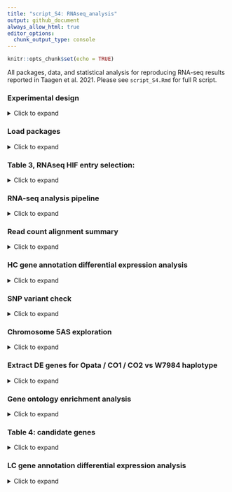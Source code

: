 ```yaml
---
title: "script_S4: RNAseq_analysis"
output: github_document
always_allow_html: true
editor_options: 
  chunk_output_type: console
---
```


```r
knitr::opts_chunk$set(echo = TRUE)
```
All packages, data, and statistical analysis for reproducing RNA-seq results reported in Taagen et al. 2021. Please see `script_S4.Rmd` for full R script. 

### Experimental design  
<details>
  <summary>Click to expand </summary>
  
**RNA sample collection specifics:** The plant tissue comes from the maturing grains of 4 SynOpHIF haplotypes, at 4 and 8 DPA. In 2020 the four haplotypes were grown in a randomized greenhouse, and tagged 40 spikes for the 4 DPA time point and randomly sampled sets of 10 spikes across 4 biological reps. In addition, 8 spikes were tagged for the 8 DPA time point randomly sampled sets of 2 spikes across 4 biological reps (fewer needed based on increased grain size). The RNA was extracted using a modified hot borrate method, and 3 of the 4 biological reps were sent to Novogene for sequencing (24 samples)

**Novogene specifics:**  
species: wheat  
sample type: RNA  
sample number: 24  
library type: non-directional, 150 bp, paired-end reads library   
amount of data per sample: > 6G 

</details> 

### Load packages 
<details>
  <summary>Click to expand </summary>
  
```r
library(tidyverse) #version 1.3.0
library(sva) #version 3.36.0
library(DESeq2) #version 1.28.1
library(vsn) #version 3.56.0
library(PCAtools) #Bioconductor version 2.0.0
library(pheatmap) #version 1.0.12
library(reshape) #version 0.8.8
library(kableExtra) #version 1.1.0
library(gt) #R/gt version 0.2.2
library(ggpubr) # R/ggpubr package version 0.2.5 
library(ggbio) #Bioconductor version 1.36.0
library(biovizBase) #Bioconductor version 1.37.0
library(gghighlight) #Bioconductor version 0.3.0
library(goseq) #Bioconductor version 1.40.0
```
</details> 

### Table 3, RNAseq HIF entry selection:  
<details>
  <summary>Click to expand </summary>
  
```r
table3 <- read_csv("https://raw.githubusercontent.com/etaagen/Taagen_2021_TPG/main/supplementary_4/file_S4.01.csv", na = c(""))
a = table3 %>% 
  dplyr::rename("TGW (g)" = "TGW",
         "GW (mm)" = "GW") %>% 
  gt() %>% 
  tab_style(
    style = list(
      cell_text(weight = "bold")
    ),
    locations = cells_column_labels(everything())
  ) %>% 
  opt_table_lines(extent = "default") %>%
  tab_options(
    column_labels.border.top.color = "white",
    column_labels.border.top.width = px(3),
    column_labels.border.bottom.color = "black",
    table_body.hlines.color = "white",
    table.border.bottom.color = "white",
    table.border.bottom.width = px(3)
  ) %>% 
  tab_footnote(
    footnote = "HIF entries were chosen to prioritize isogenic lineage and QTL resolution, over chr 5AS and QTgw.cnl-5A recombinants. Sample name `Recombinant` = `CO` throughout analysis", 
    locations = cells_column_labels(
      columns = 1 # note
      )
    ) %>% 
  cols_align(align = "center",
             columns = 4) %>%
  tab_options(table.align='left') 

gtsave(a, "table.png")
invisible(file.remove("table.png"))
```
</details>  

### RNA-seq analysis pipeline  
<details>
  <summary>Click to expand </summary> 
  
This pipeline uses command line scripts and R code. If you would like to reproduce our results after the command line analysis, jump ahead to section titled **"Differential expression analysis"**. If you would like to re-produce our analysis from scratch, start here. When working with the command line is required look for `#run in CL`. As written and copied/pasted, the CL script will not run - we have commended where the user may need to download / move / copy files, insert their own file path, or navigate directories to execute the analysis. For example, our working directory was `/workdir/et395` - if you see this, change it to fit your path!

### Download fastq data 

**Sequencing data from from NCBI BioProject ID: PRJNA693003**   
The 48 paired-end fastq (.fq.gz) files are available for download here: https://www.ncbi.nlm.nih.gov/sra/PRJNA693003   
Navigate through each `SRA-experiment` link, scroll down to the `Run` table link, and then click the `Data access` tab. From here you can right click the `Original format` fastq files and `Copy Link Address`.  
```r
#run in CL, 
wget #paste `Copy Link Address` for all 48 original format fastq files 
# copy files to your working directory
```

**Wheat reference genome assembly v1.0 and annotation v1.1**  
```r
#run in CL
# RefSeq v1.0 assembly
wget https://urgi.versailles.inra.fr/download/iwgsc/IWGSC_RefSeq_Assemblies/v1.0/iwgsc_refseqv1.0_all_chromosomes.zip
# check md5
wget https://urgi.versailles.inra.fr/download/iwgsc/IWGSC_RefSeq_Assemblies/v1.0/iwgsc_refseqv1.0_all_chromosomes.zip.md5
# RefSeq v1.1 annotation
wget https://urgi.versailles.inra.fr/download/iwgsc/IWGSC_RefSeq_Annotations/v1.1/iwgsc_refseqv1.1_genes_2017July06.zip
# check md5
wget https://urgi.versailles.inra.fr/download/iwgsc/IWGSC_RefSeq_Annotations/v1.1/iwgsc_refseqv1.1_genes_2017July06.zip.md5.txt
# copy files to your working directory
```

### Novogene QC sequencing results:  

Q scores: > Q30 for all 24 samples, probability of incorrect base call is greater than 1 in 1000, or 99.9% accurate   
* The sequencing quality score of a given base, Q, is defined by the following equation: `Q = -10log10(e)`, where e is the estimated probability of the base call being wrong. Higher Q scores indicate smaller probability of error      

Distribution of Sequencing Error Rate: 0.2-0.4% across 24 samples.   
* Error rate grows with sequenced reads extension because of the consumption of sequencing reagent. The phenomenon is common in the Illumina high-throughput sequencing platform AND The reason for the high error rate of the first six bases is that the random hex-primers and RNA template bind incompletely in the process of cDNA synthesis  

Distribution of A/T/G/C Base: results are not overly GC rich  

Raw Data Filtering: remove reads containing adapters, reomve reads containg undetermined (N) bases > 10%, remove reads containing low quality (Qscore <= 5). The results indicate over 97% of reads were clean.

**Examine quality of fastq data files**    
Pre-provided html output in GitHub folder `fastqc files`  
```r
#run in CL
# use mv dir/"file_common_code"* /your_working_directory to move all 24 sample folders into common folder
# for example mv A4_1/A* /workdir/et395/RNA_seq_fastq moves the first sample
find . -name "*.fq.gz" -print0 | xargs -0 -n 1 fastqc #runs fastqc on every sample file
#move html output over via filezilla for review
```

**FastQC results are in `file_S4.11.zip`**  

FastQC file content descriptions ([source](https://rtsf.natsci.msu.edu/genomics/tech-notes/fastqc-tutorial-and-faq/)):

All samples passed without concern excpet for some GC content (all G) overrepresented sequence    

* The overrepresentd `GGGG...` sequence is because illumina sequencer used 2 dyes, combo, and absence to read ATCG sequence, and the absence of dye is `G`. When the chemistry gets tired and sequencer approaching end of run there is no signal and that can be detetcted as `G`. This will not align to anything anyway so don't need to worry about it.   

### Index high confidence (HC) and low confidence (LC) LC annotated genome with STAR
```r
#run in CL
#navigate to working directory
#copy in the sequencing data
#copy in the assembly file 161010_Chinese_Spring_v1.0_pseudomolecules.fasta
#copy in the annotation files IWGSC_v1.1_HC_20170706.gtf and IWGSC_v1.1_LC_20170706.gtf
export PATH=/programs/STAR:$PATH
mkdir STAR_genome
mkdir STAR_genome_LC
# these steps take a few hours to run
screen # and navigate to run / monitor these 2 processes 
# index with HC annotation - change to your file path!
STAR --runMode genomeGenerate --runThreadN 30 --genomeDir /workdir/et395/STAR_genome --genomeFastaFiles /workdir/et395/161010_Chinese_Spring_v1.0_pseudomolecules.fasta --sjdbGTFfile /workdir/et395/IWGSC_v1.1_HC_20170706.gtf --sjdbOverhang 149 --limitGenomeGenerateRAM=38800833920 --genomeSAsparseD 2
# index with LC annotation- change to your file path!
STAR --runMode genomeGenerate --runThreadN 30 --genomeDir /workdir/et395/STAR_genome_LC --genomeFastaFiles /workdir/et395/161010_Chinese_Spring_v1.0_pseudomolecules.fasta --sjdbGTFfile /workdir/et395/IWGSC_v1.1_LC_20170706.gtf --sjdbOverhang 149 --limitGenomeGenerateRAM=38800833920 --genomeSAsparseD 2 
```

### Align sequencing reads with indexed genomes   
We will need a shell script for this - use FileZilla to upload the script to your directory. You can edit the scripts we used (HC,`file_S4.12.sh ` and LC `file_S4.13.sh `) to match your directory file path with bbEdit.

```r
#run in CL
# HC alignment
STAR --genomeLoad LoadAndExit --genomeDir /workdir/et395/STAR_genome 
chmod +x runSTAR.sh #makes it executable
sh runSTAR.sh
STAR --genomeLoad Remove --genomeDir STAR_genome
# LC alignment
STAR --genomeLoad LoadAndExit --genomeDir /workdir/et395/STAR_genome_LC
chmod +x runSTAR_LC.sh
sh runSTAR_LC.sh 
STAR --genomeLoad Remove --genomeDir STAR_genome_LC
```

The output is one sorted BAM file per sample, and need to combine the 24 files for statistical analysis, cut the columns with the read counts for nondirectional reads (column 2).  

```r
#run in CL
# want *_ReadsPerGene.out.tab for each sample
# HC sorting
paste A2_2_ReadsPerGene.out.tab A3_ReadsPerGene.out.tab A4_1_ReadsPerGene.out.tab B1_ReadsPerGene.out.tab B2_ReadsPerGene.out.tab B8_1_ReadsPerGene.out.tab C10_1_ReadsPerGene.out.tab C1_ReadsPerGene.out.tab C4_1_ReadsPerGene.out.tab D16_2_ReadsPerGene.out.tab D1_ReadsPerGene.out.tab D3_ReadsPerGene.out.tab E19_1_ReadsPerGene.out.tab E1_1_ReadsPerGene.out.tab E20_1_ReadsPerGene.out.tab F22_1_ReadsPerGene.out.tab F24_0_ReadsPerGene.out.tab F4_1_ReadsPerGene.out.tab G25_0_ReadsPerGene.out.tab G27_1_ReadsPerGene.out.tab G2_ReadsPerGene.out.tab H31_1_ReadsPerGene.out.tab H32_2_ReadsPerGene.out.tab H4_4_ReadsPerGene.out.tab | cut -f1,2,6,10,14,18,22,26,30,34,38,42,46,50,54,58,62,66,70,74,78,82,86,90,94 | tail -n +5 > gene_count_7.15.20.txt 
#gene name with positions, need IWGSC_v1.1_HC_20170706.gff3
grep -P "\tgene\t" IWGSC_v1.1_HC_20170706.gff3  > tmp_gene #extract just gene rows
cut -f 9 tmp_gene > tmp_gene_attr #cut gene name column
cut -c 4-23 tmp_gene_attr > tmp_gene_id # cut to just gene id 
cut -f 1,4,5 tmp_gene | paste tmp_gene_id -> gene_name_pos.txt #compile file and move with filezilla

# LC sorting
paste A2_2_ReadsPerGene.out.tab A3_ReadsPerGene.out.tab A4_1_ReadsPerGene.out.tab B1_ReadsPerGene.out.tab B2_ReadsPerGene.out.tab B8_1_ReadsPerGene.out.tab C10_1_ReadsPerGene.out.tab C1_ReadsPerGene.out.tab C4_1_ReadsPerGene.out.tab D16_2_ReadsPerGene.out.tab D1_ReadsPerGene.out.tab D3_ReadsPerGene.out.tab E19_1_ReadsPerGene.out.tab E1_1_ReadsPerGene.out.tab E20_1_ReadsPerGene.out.tab F22_1_ReadsPerGene.out.tab F24_0_ReadsPerGene.out.tab F4_1_ReadsPerGene.out.tab G25_0_ReadsPerGene.out.tab G27_1_ReadsPerGene.out.tab G2_ReadsPerGene.out.tab H31_1_ReadsPerGene.out.tab H32_2_ReadsPerGene.out.tab H4_4_ReadsPerGene.out.tab | cut -f1,2,6,10,14,18,22,26,30,34,38,42,46,50,54,58,62,66,70,74,78,82,86,90,94 | tail -n +5 > LC_gene_count_8.7.20.txt
#gene name with positions, need IWGSC_v1.1_LC_20170706.gff3 ./
grep -P "\tgene\t" IWGSC_v1.1_LC_20170706.gff3  > tmp_gene #extract just gene rows
cut -f 9 tmp_gene > tmp_gene_attr #cut gene name column
cut -c 4-23 tmp_gene_attr > tmp_gene_id # cut to just gene id 
cut -f 1,4,5 tmp_gene | paste tmp_gene_id -> LC_gene_name_pos.txt #compile file and move with filezilla
```
</details>  

### Read count alignment summary   
<details>
  <summary>Click to expand </summary>
  
Source: each sample `Log.final.out`, summaraized in table format here  

```r
alignment_count <- read.csv("https://raw.githubusercontent.com/etaagen/Taagen_2021_TPG/main/supplementary_4/file_S4.02.csv")
a = alignment_count %>% 
  dplyr::rename("Reads aligned" = "Reads_aligned",
         "% Reads aligned" = "X._Reads_Aligned",
         "Reads aligned multiple loci" = "multiple_loci",
         "% Reads aligned multiple loci" = "X._multiple_loci") %>%
  gt()%>% 
  cols_align(align = "left",
             columns = 1:9) %>% 
  fmt_missing(
    columns = 1:9,
    missing_text = " "
  ) %>% 
  tab_style(
    style = list(
      cell_text(weight = "bold")
    ),
    locations = cells_column_labels(everything())
  ) %>% 
  opt_table_lines(extent = "default") %>%
  tab_options(
    column_labels.border.top.color = "white",
    column_labels.border.top.width = px(3),
    column_labels.border.bottom.color = "black",
    table_body.hlines.color = "white",
    table.border.bottom.color = "white",
    table.border.bottom.width = px(3)
  ) %>% 
  tab_style(
    style = cell_borders(
      sides = "top",
      color = "black",
      weight = px(2)
    ),
    locations = cells_body(
      columns = everything(),
      rows = fq.gz_name == "Total"
    )) %>% 
  fmt_number(columns = 7,
             decimals = 2) %>% 
  tab_header("HC annotation read count alignment summary")%>%
  tab_options(table.align='left') 

gtsave(a, "table.png")
invisible(file.remove("table.png"))
```


```r
alignment_count <- read.csv("https://raw.githubusercontent.com/etaagen/Taagen_2021_TPG/main/supplementary_4/file_S4.03.csv")
a = alignment_count %>% 
  dplyr::rename("Reads aligned" = "Reads_aligned",
         "% Reads aligned" = "X._Reads_Aligned",
         "Reads aligned multiple loci" = "multiple_loci",
         "% Reads aligned multiple loci" = "X._multiple_loci") %>%
  gt()%>% 
  cols_align(align = "left",
             columns = 1:9) %>% 
  fmt_missing(
    columns = 1:9,
    missing_text = " "
  ) %>% 
  tab_style(
    style = list(
      cell_text(weight = "bold")
    ),
    locations = cells_column_labels(everything())
  ) %>% 
  opt_table_lines(extent = "default") %>%
  tab_options(
    column_labels.border.top.color = "white",
    column_labels.border.top.width = px(3),
    column_labels.border.bottom.color = "black",
    table_body.hlines.color = "white",
    table.border.bottom.color = "white",
    table.border.bottom.width = px(3)
  ) %>% 
  tab_style(
    style = cell_borders(
      sides = "top",
      color = "black",
      weight = px(2)
    ),
    locations = cells_body(
      columns = everything(),
      rows = fq.gz_name == "Total"
    )) %>% 
  fmt_number(columns = 7,
             decimals = 2) %>% 
  tab_header("LC annotation read count alignment summary")%>%
  tab_options(table.align='left')

gtsave(a, "table.png")
invisible(file.remove("table.png"))
```
</details>  

### HC gene annotation differential expression analysis  
<details>
  <summary>Click to expand </summary>
  
We begin with HC gene annotation complete analysis, followed by LC gene annotation analysis.   

**Batch effect with ComBat_seq**  

```r
cts <- as.matrix(read.csv("https://raw.githubusercontent.com/etaagen/Taagen_2021_TPG/main/supplementary_4/file_S4.04.csv", row.names="gene_id")) 
#gene name with positions 
pos <- read.csv("https://raw.githubusercontent.com/etaagen/Taagen_2021_TPG/main/supplementary_4/file_S4.05.csv")
#need to filter for the gene names present in results

meta_data <- read.csv("https://raw.githubusercontent.com/etaagen/Taagen_2021_TPG/main/supplementary_4/file_S4.06.csv")
meta_data$condition <- factor(meta_data$condition)
meta_data$batch <- factor(meta_data$batch)
meta_data$genotype <- factor(meta_data$genotype)
meta_data$time <- factor(meta_data$time)

batch <- c(meta_data$batch) # 1 and 2 represent Novogene sequencing batches
group <- c(meta_data$time) #1 is 4 DPA, 2 is 8 DPA, using time as the group factor because largest PCA (see below)

adjusted_counts <- ComBat_seq(cts, batch=batch, group=group, full_mod=TRUE)
```

**Adjusted counts used as import for DESeq2**  
```r
dds <- DESeqDataSetFromMatrix(countData = adjusted_counts,
                              colData = meta_data,
                              design = ~ condition)
dds
```

**Differential expression, `DESeq()`** 
```r
dds <- DESeq(dds) 
```

**Variance Stabilizing Data Transformation**   

```r
vsd <- vst(dds, blind=FALSE)
#head(assay(vsd), 3)
meanSdPlot(assay(vsd))
```

**PCA**   
```r
#need rownames and colnames to match
meta_data <- cbind(row.names = colnames(vsd), meta_data)
all(colnames(vsd) == rownames(meta_data))

p <- pca(assay(vsd), removeVar = 0.1, metadata = meta_data)  #removing lower 10% of variables based on variance
screeplot(p) 
biplot(p, x = "PC1", y = "PC2") 
biplot(p, x = "PC1", y = "PC3")
biplot(p, x = "PC2", y = "PC3")
#pairsplot(p)
```

**Heatmap of count matrix**  
```r
#ordered by largest rowmean normalized differential expression counts, to smallest, showing top 10
select <- order(rowMeans(counts(dds,normalized=TRUE)),
                decreasing=TRUE)[1:10] 
df <- as.data.frame(colData(dds)[,c("genotype","time")])
pheatmap(assay(vsd)[select,], cluster_rows=FALSE, show_rownames=TRUE,
         cluster_cols=FALSE, annotation_col=df)
```

**Heatmap of sample-to-sample correlations**  
```r
pheatmap(cor(assay(vsd)))
```
Samples are quite similar within timpepoints, 4 DPA and 8 DPA, nearly 1:1 correlation. Across timepoints correlation decrease, but not below ~0.8.  

### Experimental conditions contrast  
RNAseq captures are large amount of gene expression variability, including housekeeping genes or metabolites that change expression often. To capture the greatest variation / most unique genes we set a stringent alpha and lfcThreshold of 0.01 and 2, respectively. For example, `results(dds, contrast=c("condition", "1", "2"), independentFiltering=TRUE, alpha=0.01, pAdjustMethod="BH", parallel=TRUE, tidy=TRUE, lfcThreshold = 2)` For the sake of avodiing repetition, in the html file we just provide code for the first the condition analysis. To review all code please see the .Rmd file.

**Opata vs W7984, 4 DPA**  
```r
cond_1_2 <- results(dds, contrast=c("condition", "1", "2"), independentFiltering=TRUE, alpha=0.01, pAdjustMethod="BH", parallel=TRUE, tidy=TRUE, lfcThreshold = 2) 
#include gene positions
cond_1_2 <- cond_1_2 %>% 
  arrange(padj, ) %>% 
  inner_join(pos, by=c("row"="gene_id"))
#all chromosome plot
transformDfToGr(cond_1_2, seqnames = "chr", start = "start", end = "end") %>% 
  keepSeqlevels(c("chr1A", "chr1B", "chr1D", 
                  "chr2A", "chr2B", "chr2D", 
                  "chr3A", "chr3B", "chr3D", 
                  "chr4A", "chr4B", "chr4D",
                  "chr5A", "chr5B", "chr5D",
                  "chr6A", "chr6B", "chr6D",
                  "chr7A", "chr7B", "chr7D")) %>% 
  plotGrandLinear(aes(y = -log10(padj))) + # highlight.gr = qtl
  theme_classic() +
  geom_hline(yintercept=-log10(0.01), linetype="dashed", color = "red") + 
  theme(legend.position = "none", axis.text.x = element_text(angle = 90, vjust = 0.5)) +
  ggtitle("QTgw.cnl-5A Opata vs W7984, 4 DPA")

#chromosome group 5
transformDfToGr(cond_1_2, seqnames = "chr", start = "start", end = "end") %>% 
  keepSeqlevels(c("chr5A", "chr5B", "chr5D"), pruning.mode = "coarse") %>% 
  plotGrandLinear(aes(y = -log10(padj)))+ #highlight.gr = qtl
  theme_classic() +
  geom_hline(yintercept=-log10(0.01), linetype="dashed", color = "red") + 
  theme(legend.position = "none") +
  ggtitle("Group 5 chromosomes, QTgw.cnl-5A Opata vs W7984, 4 DPA") 

#highlight QTL
qtl_subgroup1 <- cond_1_2 %>% 
  filter(chr == "chr5A", start > 339757917, end < 349628635) %>% 
  arrange(start)
SA <- cond_1_2 %>% 
  filter(chr== "chr5A", start > 0, end < 250000000) %>% 
  arrange(start)

# QTL plot
cond_1_2 %>% 
filter(chr == "chr5A") %>% #compare all p vals, and have x axis be pos.
  arrange(start) %>% 
  ggplot(aes(x = start, y = -log10(padj))) +
    geom_point(shape = 1, na.rm = TRUE, color = "black") + 
    geom_point(aes(x = start, y = -log10(padj)), 
               data = SA, color = "gray48", shape = 1) + 
    geom_point(aes(x = start, y = -log10(padj)), 
               data = qtl_subgroup1, color = "#0072b2") + 
    geom_hline(yintercept=-log10(0.01), linetype="dashed", color = "red") + 
    geom_vline(xintercept = 250000000, linetype="dashed") + #aprox 5A centromere
    scale_x_continuous(name = "Chromosome 5A, bp", limits = c(0,709676514))+ #length of 5A
    theme_classic() +
    theme(legend.position = "none") +
    ggtitle("QTgw.cnl-5A Opata vs W7984, 4 DPA") 
```

**Opata vs W7984, 8 DPA**
```r
cond_5_6 <- results(dds, contrast=c("condition", "5", "6"), independentFiltering=TRUE, alpha=0.01, pAdjustMethod="BH", parallel=TRUE, tidy=TRUE, lfcThreshold = 2)

cond_5_6 <- cond_5_6 %>% 
  arrange(padj, ) %>% 
  inner_join(pos, by=c("row"="gene_id"))

#all chromosomes
#tiff("fig5A.tiff", width = 5000, height = 1500, res = 500)
transformDfToGr(cond_5_6, seqnames = "chr", start = "start", end = "end") %>% 
  keepSeqlevels(c("chr1A", "chr1B", "chr1D", 
                  "chr2A", "chr2B", "chr2D", 
                  "chr3A", "chr3B", "chr3D", 
                  "chr4A", "chr4B", "chr4D",
                  "chr5A", "chr5B", "chr5D",
                  "chr6A", "chr6B", "chr6D",
                  "chr7A", "chr7B", "chr7D")) %>% 
  plotGrandLinear(aes(y = -log10(padj))) + # highlight.gr = qtl
  theme_classic() +
  geom_hline(yintercept=-log10(0.01), linetype="dashed", color = "red") + 
  theme(legend.position = "none", axis.text.x = element_text(angle = 90, vjust = 0.5))+
  ggtitle("QTgw.cnl-5A Opata vs W7984, 8 DPA") 
#dev.off()


#chromosome group 5
transformDfToGr(cond_5_6, seqnames = "chr", start = "start", end = "end") %>% 
  keepSeqlevels(c("chr5A", "chr5B", "chr5D"), pruning.mode = "coarse") %>% 
  plotGrandLinear(aes(y = -log10(padj)))+ #highlight.gr = qtl
  theme_classic() +
  geom_hline(yintercept=-log10(0.01), linetype="dashed", color = "red") + 
  theme(legend.position = "none") +
  ggtitle("Group 5 chromosomes, QTgw.cnl-5A Opata vs W7984, 8 DPA") 

#highlight QTL
qtl_subgroup1 <- cond_5_6 %>% 
  filter(chr == "chr5A", start > 339757917, end < 349628635) %>% 
  arrange(start)
#SA <- cond_5_6 %>% 
  #filter(chr== "chr5A", start > 0, end < 250000000) %>% 
  #arrange(start)

#tiff("fig5B.tiff", width = 5000, height = 1500, res = 500)
cond_5_6 %>% 
  filter(chr == "chr5A") %>% #compare all p vals, and have x axis be pos.
  arrange(start) %>% 
  ggplot(aes(x = start, y = -log10(padj))) +
    geom_point(na.rm = TRUE, color = "#007fff") + 
    geom_point(aes(x = start, y = -log10(padj)), 
               data = qtl_subgroup1, color = "red") + 
    geom_hline(yintercept=-log10(0.01), linetype="dashed", color = "red") + 
    geom_vline(xintercept = 250000000, linetype="dashed", color = "grey") + #aprox 5A centromere
    scale_x_continuous(name = "Chromosome 5A, bp", limits = c(0,709676514))+ #length of 5A
    theme_classic() +
    theme(legend.position = "none", text = element_text(size=12)) 
#dev.off()
```

**Condition CO1 vs W7984, 4 DPA** 
```r
cond_2_3 <- results(dds, contrast=c("condition", "2", "3"), independentFiltering=TRUE, alpha=0.01, pAdjustMethod="BH", parallel=TRUE, tidy=TRUE, lfcThreshold = 2)

cond_2_3 <- cond_2_3 %>% 
  arrange(padj, ) %>% 
  inner_join(pos, by=c("row"="gene_id"))

#all chromosomes
transformDfToGr(cond_2_3, seqnames = "chr", start = "start", end = "end") %>% 
  keepSeqlevels(c("chr1A", "chr1B", "chr1D", 
                  "chr2A", "chr2B", "chr2D", 
                  "chr3A", "chr3B", "chr3D", 
                  "chr4A", "chr4B", "chr4D",
                  "chr5A", "chr5B", "chr5D",
                  "chr6A", "chr6B", "chr6D",
                  "chr7A", "chr7B", "chr7D")) %>% 
  plotGrandLinear(aes(y = -log10(padj))) + # highlight.gr = qtl
  theme_classic() +
  geom_hline(yintercept=-log10(0.01), linetype="dashed", color = "red") + 
  theme(legend.position = "none", axis.text.x = element_text(angle = 90, vjust = 0.5)) +
  ggtitle("QTgw.cnl-5A W7984 vs CO1, 4 DPA")

#chromosome group 5
transformDfToGr(cond_2_3, seqnames = "chr", start = "start", end = "end") %>% 
  keepSeqlevels(c("chr5A", "chr5B", "chr5D"), pruning.mode = "coarse") %>% 
  plotGrandLinear(aes(y = -log10(padj)))+ #highlight.gr = qtl
  theme_classic() +
  geom_hline(yintercept=-log10(0.01), linetype="dashed", color = "red") + 
  theme(legend.position = "none") +
  ggtitle("Group 5 chromosomes, QTgw.cnl-5A W7984 vs CO1, 4 DPA") 

#highlight QTL
qtl_subgroup1 <- cond_2_3 %>% 
  filter(chr == "chr5A", start > 339757917, end < 349628635) %>% 
  arrange(start)
SA <- cond_2_3 %>% 
  filter(chr== "chr5A", start > 0, end < 250000000) %>% 
  arrange(start)

cond_2_3 %>% 
filter(chr == "chr5A") %>% #compare all p vals, and have x axis be pos.
  arrange(start) %>% 
  ggplot(aes(x = start, y = -log10(padj))) +
    geom_point(shape = 1, na.rm = TRUE, color = "black") + 
    geom_point(aes(x = start, y = -log10(padj)), 
               data = SA, color = "gray48", shape = 1) + 
    geom_point(aes(x = start, y = -log10(padj)), 
               data = qtl_subgroup1, color = "#0072b2") + 
    geom_hline(yintercept=-log10(0.01), linetype="dashed", color = "red") + 
    geom_vline(xintercept = 250000000, linetype="dashed") + #aprox 5A centromere
    scale_x_continuous(name = "Chromosome 5A, bp", limits = c(0,709676514))+ #length of 5A
    theme_classic() +
    theme(legend.position = "none") +
    ggtitle("QTgw.cnl-5A W7984 vs CO1, 4 DPA")
```

**Condition CO1 vs W7984, 8 DPA** 

```r
cond_6_7 <- results(dds, contrast=c("condition", "6", "7"), independentFiltering=TRUE, alpha=0.01, pAdjustMethod="BH", parallel=TRUE, tidy=TRUE, lfcThreshold = 2)

cond_6_7 <- cond_6_7 %>% 
  arrange(padj, ) %>% 
  inner_join(pos, by=c("row"="gene_id"))

#all chromosomes
transformDfToGr(cond_6_7, seqnames = "chr", start = "start", end = "end") %>% 
  keepSeqlevels(c("chr1A", "chr1B", "chr1D", 
                  "chr2A", "chr2B", "chr2D", 
                  "chr3A", "chr3B", "chr3D", 
                  "chr4A", "chr4B", "chr4D",
                  "chr5A", "chr5B", "chr5D",
                  "chr6A", "chr6B", "chr6D",
                  "chr7A", "chr7B", "chr7D")) %>% 
  plotGrandLinear(aes(y = -log10(padj))) + # highlight.gr = qtl
  theme_classic() +
  geom_hline(yintercept=-log10(0.01), linetype="dashed", color = "red") + 
  theme(legend.position = "none", axis.text.x = element_text(angle = 90, vjust = 0.5)) +
  ggtitle("QTgw.cnl-5A W7984 vs CO1, 8 DPA")

#chromosome group 5
transformDfToGr(cond_6_7, seqnames = "chr", start = "start", end = "end") %>% 
  keepSeqlevels(c("chr5A", "chr5B", "chr5D"), pruning.mode = "coarse") %>% 
  plotGrandLinear(aes(y = -log10(padj)))+ #highlight.gr = qtl
  theme_classic() +
  geom_hline(yintercept=-log10(0.01), linetype="dashed", color = "red") + 
  theme(legend.position = "none") +
  ggtitle("Group 5 chromosomes, QTgw.cnl-5A W7984 vs CO1, 8 DPA") 

#highlight QTL
qtl_subgroup1 <- cond_6_7 %>% 
  filter(chr == "chr5A", start > 339757917, end < 349628635) %>% 
  arrange(start)
SA <- cond_6_7 %>% 
  filter(chr== "chr5A", start > 0, end < 250000000) %>% 
  arrange(start)

cond_6_7 %>% 
filter(chr == "chr5A") %>% #compare all p vals, and have x axis be pos.
  arrange(start) %>% 
  ggplot(aes(x = start, y = -log10(padj))) +
    geom_point(shape = 1, na.rm = TRUE, color = "black") + 
    geom_point(aes(x = start, y = -log10(padj)), 
               data = SA, color = "gray48", shape = 1) + 
    geom_point(aes(x = start, y = -log10(padj)), 
               data = qtl_subgroup1, color = "#0072b2") + 
    geom_hline(yintercept=-log10(0.01), linetype="dashed", color = "red") + 
    geom_vline(xintercept = 250000000, linetype="dashed") + #aprox 5A centromere
    scale_x_continuous(name = "Chromosome 5A, bp", limits = c(0,709676514))+ #length of 5A
    theme_classic() +
    theme(legend.position = "none") +
    ggtitle("QTgw.cnl-5A W7984 vs CO1, 8 DPA")
```

**Condition CO2 vs W7984, 4 DPA** 
```r
cond_2_4 <- results(dds, contrast=c("condition", "2", "4"), independentFiltering=TRUE, alpha=0.01, pAdjustMethod="BH", parallel=TRUE, tidy=TRUE, lfcThreshold = 2)

cond_2_4 <- cond_2_4 %>% 
  arrange(padj, ) %>% 
  inner_join(pos, by=c("row"="gene_id"))

#all chromosomes
transformDfToGr(cond_2_4, seqnames = "chr", start = "start", end = "end") %>% 
  keepSeqlevels(c("chr1A", "chr1B", "chr1D", 
                  "chr2A", "chr2B", "chr2D", 
                  "chr3A", "chr3B", "chr3D", 
                  "chr4A", "chr4B", "chr4D",
                  "chr5A", "chr5B", "chr5D",
                  "chr6A", "chr6B", "chr6D",
                  "chr7A", "chr7B", "chr7D")) %>% 
  plotGrandLinear(aes(y = -log10(padj))) + # highlight.gr = qtl
  theme_classic() +
  geom_hline(yintercept=-log10(0.01), linetype="dashed", color = "red") + 
  theme(legend.position = "none", axis.text.x = element_text(angle = 90, vjust = 0.5)) +
  ggtitle("QTgw.cnl-5A W7984 vs CO2, 4 DPA")

#chromosome group 5
transformDfToGr(cond_2_4, seqnames = "chr", start = "start", end = "end") %>% 
  keepSeqlevels(c("chr5A", "chr5B", "chr5D"), pruning.mode = "coarse") %>% 
  plotGrandLinear(aes(y = -log10(padj)))+ #highlight.gr = qtl
  theme_classic() +
  geom_hline(yintercept=-log10(0.01), linetype="dashed", color = "red") + 
  theme(legend.position = "none") +
  ggtitle("Group 5 chromosomes, QTgw.cnl-5A W7984 vs CO2, 4 DPA") 

#highlight QTL
qtl_subgroup1 <- cond_2_4 %>% 
  filter(chr == "chr5A", start > 339757917, end < 349628635) %>% 
  arrange(start)
SA <- cond_2_4 %>% 
  filter(chr== "chr5A", start > 0, end < 250000000) %>% 
  arrange(start)

cond_2_4 %>% 
filter(chr == "chr5A") %>% #compare all p vals, and have x axis be pos.
  arrange(start) %>% 
  ggplot(aes(x = start, y = -log10(padj))) +
    geom_point(shape = 1, na.rm = TRUE, color = "black") + 
    geom_point(aes(x = start, y = -log10(padj)), 
               data = SA, color = "gray48", shape = 1) + 
    geom_point(aes(x = start, y = -log10(padj)), 
               data = qtl_subgroup1, color = "#0072b2") + 
    geom_hline(yintercept=-log10(0.01), linetype="dashed", color = "red") + 
    geom_vline(xintercept = 250000000, linetype="dashed") + #aprox 5A centromere
    scale_x_continuous(name = "Chromosome 5A, bp", limits = c(0,709676514))+ #length of 5A
    theme_classic() +
    theme(legend.position = "none") +
    ggtitle("QTgw.cnl-5A W7984 vs CO2, 4 DPA")
```

**Condition CO2 vs W7984, 8 DPA** 

```r
cond_6_8 <- results(dds, contrast=c("condition", "6", "8"), independentFiltering=TRUE, alpha=0.01, pAdjustMethod="BH", parallel=TRUE, tidy=TRUE, lfcThreshold = 2)

cond_6_8 <- cond_6_8 %>% 
  arrange(padj, ) %>% 
  inner_join(pos, by=c("row"="gene_id"))

#all chromosomes
transformDfToGr(cond_6_8, seqnames = "chr", start = "start", end = "end") %>% 
  keepSeqlevels(c("chr1A", "chr1B", "chr1D", 
                  "chr2A", "chr2B", "chr2D", 
                  "chr3A", "chr3B", "chr3D", 
                  "chr4A", "chr4B", "chr4D",
                  "chr5A", "chr5B", "chr5D",
                  "chr6A", "chr6B", "chr6D",
                  "chr7A", "chr7B", "chr7D")) %>% 
  plotGrandLinear(aes(y = -log10(padj))) + # highlight.gr = qtl
  theme_classic() +
  geom_hline(yintercept=-log10(0.01), linetype="dashed", color = "red") + 
  theme(legend.position = "none", axis.text.x = element_text(angle = 90, vjust = 0.5)) +
  ggtitle("QTgw.cnl-5A W7984 vs CO2, 8 DPA")

#chromosome group 5
transformDfToGr(cond_6_8, seqnames = "chr", start = "start", end = "end") %>% 
  keepSeqlevels(c("chr5A", "chr5B", "chr5D"), pruning.mode = "coarse") %>% 
  plotGrandLinear(aes(y = -log10(padj)))+ #highlight.gr = qtl
  theme_classic() +
  geom_hline(yintercept=-log10(0.01), linetype="dashed", color = "red") + 
  theme(legend.position = "none") +
  ggtitle("Group 5 chromosomes, QTgw.cnl-5A W7984 vs CO2, 8 DPA") 

#highlight QTL
qtl_subgroup1 <- cond_6_8 %>% 
  filter(chr == "chr5A", start > 339757917, end < 349628635) %>% 
  arrange(start)
SA <- cond_6_8 %>% 
  filter(chr== "chr5A", start > 0, end < 250000000) %>% 
  arrange(start)

cond_6_8 %>% 
filter(chr == "chr5A") %>% #compare all p vals, and have x axis be pos.
  arrange(start) %>% 
  ggplot(aes(x = start, y = -log10(padj))) +
    geom_point(shape = 1, na.rm = TRUE, color = "black") + 
    geom_point(aes(x = start, y = -log10(padj)), 
               data = SA, color = "gray48", shape = 1) + 
    geom_point(aes(x = start, y = -log10(padj)), 
               data = qtl_subgroup1, color = "#0072b2") + 
    geom_hline(yintercept=-log10(0.01), linetype="dashed", color = "red") + 
    geom_vline(xintercept = 250000000, linetype="dashed") + #aprox 5A centromere
    scale_x_continuous(name = "Chromosome 5A, bp", limits = c(0,709676514))+ #length of 5A
    theme_classic() +
    theme(legend.position = "none") +
    ggtitle("QTgw.cnl-5A W7984 vs CO2, 8 DPA")
```

**Condition Opata vs CO1, 4 DPA**  
```r
cond_1_3 <- results(dds, contrast=c("condition", "1", "3"), independentFiltering=TRUE, alpha=0.01, pAdjustMethod="BH", parallel=TRUE, tidy=TRUE, lfcThreshold = 2)

cond_1_3 <- cond_1_3 %>% 
  arrange(padj, ) %>% 
  inner_join(pos, by=c("row"="gene_id"))

#all chromosomes
transformDfToGr(cond_1_3, seqnames = "chr", start = "start", end = "end") %>% 
  keepSeqlevels(c("chr1A", "chr1B", "chr1D", 
                  "chr2A", "chr2B", "chr2D", 
                  "chr3A", "chr3B", "chr3D", 
                  "chr4A", "chr4B", "chr4D",
                  "chr5A", "chr5B", "chr5D",
                  "chr6A", "chr6B", "chr6D",
                  "chr7A", "chr7B", "chr7D")) %>% 
  plotGrandLinear(aes(y = -log10(padj))) + # highlight.gr = qtl
  theme_classic() +
  geom_hline(yintercept=-log10(0.01), linetype="dashed", color = "red") + 
  theme(legend.position = "none", axis.text.x = element_text(angle = 90, vjust = 0.5)) +
  ggtitle("QTgw.cnl-5A Opata vs CO1, 4 DPA")

#chromosome group 5
transformDfToGr(cond_1_3, seqnames = "chr", start = "start", end = "end") %>% 
  keepSeqlevels(c("chr5A", "chr5B", "chr5D"), pruning.mode = "coarse") %>% 
  plotGrandLinear(aes(y = -log10(padj)))+ #highlight.gr = qtl
  theme_classic() +
  geom_hline(yintercept=-log10(0.01), linetype="dashed", color = "red") + 
  theme(legend.position = "none") +
  ggtitle("Group 5 chromosomes, QTgw.cnl-5A Opata vs CO1, 4 DPA") 

#highlight QTL
qtl_subgroup1 <- cond_1_3 %>% 
  filter(chr == "chr5A", start > 339757917, end < 349628635) %>% 
  arrange(start)
SA <- cond_1_3 %>% 
  filter(chr== "chr5A", start > 0, end < 250000000) %>% 
  arrange(start)

cond_1_3 %>% 
filter(chr == "chr5A") %>% #compare all p vals, and have x axis be pos.
  arrange(start) %>% 
  ggplot(aes(x = start, y = -log10(padj))) +
    geom_point(shape = 1, na.rm = TRUE, color = "black") + 
    geom_point(aes(x = start, y = -log10(padj)), 
               data = SA, color = "gray48", shape = 1) + 
    geom_point(aes(x = start, y = -log10(padj)), 
               data = qtl_subgroup1, color = "#0072b2") + 
    geom_hline(yintercept=-log10(0.01), linetype="dashed", color = "red") + 
    geom_vline(xintercept = 250000000, linetype="dashed") + #aprox 5A centromere
    scale_x_continuous(name = "Chromosome 5A, bp", limits = c(0,709676514))+ #length of 5A
    theme_classic() +
    theme(legend.position = "none") +
    ggtitle("QTgw.cnl-5A Opata vs CO1, 4 DPA")
```

**Condition Opata vs CO1, 8 DPA**  
   
```r
cond_5_7 <- results(dds, contrast=c("condition", "5", "7"), independentFiltering=TRUE, alpha=0.01, pAdjustMethod="BH", parallel=TRUE, tidy=TRUE, lfcThreshold = 2)

cond_5_7 <- cond_5_7 %>% 
  arrange(padj, ) %>% 
  inner_join(pos, by=c("row"="gene_id"))

#all chromosomes
transformDfToGr(cond_5_7, seqnames = "chr", start = "start", end = "end") %>% 
  keepSeqlevels(c("chr1A", "chr1B", "chr1D", 
                  "chr2A", "chr2B", "chr2D", 
                  "chr3A", "chr3B", "chr3D", 
                  "chr4A", "chr4B", "chr4D",
                  "chr5A", "chr5B", "chr5D",
                  "chr6A", "chr6B", "chr6D",
                  "chr7A", "chr7B", "chr7D")) %>% 
  plotGrandLinear(aes(y = -log10(padj))) + # highlight.gr = qtl
  theme_classic() +
  geom_hline(yintercept=-log10(0.01), linetype="dashed", color = "red") + 
  theme(legend.position = "none", axis.text.x = element_text(angle = 90, vjust = 0.5)) +
  ggtitle("QTgw.cnl-5A Opata vs CO1, 8 DPA")

#chromosome group 5
transformDfToGr(cond_5_7, seqnames = "chr", start = "start", end = "end") %>% 
  keepSeqlevels(c("chr5A", "chr5B", "chr5D"), pruning.mode = "coarse") %>% 
  plotGrandLinear(aes(y = -log10(padj)))+ #highlight.gr = qtl
  theme_classic() +
  geom_hline(yintercept=-log10(0.01), linetype="dashed", color = "red") + 
  theme(legend.position = "none") +
  ggtitle("Group 5 chromosomes, QTgw.cnl-5A Opata vs CO1, 8 DPA") 

#highlight QTL
qtl_subgroup1 <- cond_5_7 %>% 
  filter(chr == "chr5A", start > 339757917, end < 349628635) %>% 
  arrange(start)
SA <- cond_5_7 %>% 
  filter(chr== "chr5A", start > 0, end < 250000000) %>% 
  arrange(start)

cond_5_7 %>% 
filter(chr == "chr5A") %>% #compare all p vals, and have x axis be pos.
  arrange(start) %>% 
  ggplot(aes(x = start, y = -log10(padj))) +
    geom_point(shape = 1, na.rm = TRUE, color = "black") + 
    geom_point(aes(x = start, y = -log10(padj)), 
               data = SA, color = "gray48", shape = 1) + 
    geom_point(aes(x = start, y = -log10(padj)), 
               data = qtl_subgroup1, color = "#0072b2") + 
    geom_hline(yintercept=-log10(0.01), linetype="dashed", color = "red") + 
    geom_vline(xintercept = 250000000, linetype="dashed") + #aprox 5A centromere
    scale_x_continuous(name = "Chromosome 5A, bp", limits = c(0,709676514))+ #length of 5A
    theme_classic() +
    theme(legend.position = "none") +
    ggtitle("QTgw.cnl-5A Opata vs CO1, 8 DPA")
```

**Condition Opata vs CO2, 4 DPA** 
```r
cond_1_4 <- results(dds, contrast=c("condition", "1", "4"), independentFiltering=TRUE, alpha=0.01, pAdjustMethod="BH", parallel=TRUE, tidy=TRUE, lfcThreshold = 2)

cond_1_4 <- cond_1_4 %>% 
  arrange(padj, ) %>% 
  inner_join(pos, by=c("row"="gene_id"))

#all chromosomes
transformDfToGr(cond_1_4, seqnames = "chr", start = "start", end = "end") %>% 
  keepSeqlevels(c("chr1A", "chr1B", "chr1D", 
                  "chr2A", "chr2B", "chr2D", 
                  "chr3A", "chr3B", "chr3D", 
                  "chr4A", "chr4B", "chr4D",
                  "chr5A", "chr5B", "chr5D",
                  "chr6A", "chr6B", "chr6D",
                  "chr7A", "chr7B", "chr7D")) %>% 
  plotGrandLinear(aes(y = -log10(padj))) + # highlight.gr = qtl
  theme_classic() +
  geom_hline(yintercept=-log10(0.01), linetype="dashed", color = "red") + 
  theme(legend.position = "none", axis.text.x = element_text(angle = 90, vjust = 0.5)) +
  ggtitle("QTgw.cnl-5A Opata vs CO2, 4 DPA")

#chromosome group 5
transformDfToGr(cond_1_4, seqnames = "chr", start = "start", end = "end") %>% 
  keepSeqlevels(c("chr5A", "chr5B", "chr5D"), pruning.mode = "coarse") %>% 
  plotGrandLinear(aes(y = -log10(padj)))+ #highlight.gr = qtl
  theme_classic() +
  geom_hline(yintercept=-log10(0.01), linetype="dashed", color = "red") + 
  theme(legend.position = "none") +
  ggtitle("Group 5 chromosomes, QTgw.cnl-5A Opata vs CO2, 4 DPA") 

#highlight QTL
qtl_subgroup1 <- cond_1_4 %>% 
  filter(chr == "chr5A", start > 339757917, end < 349628635) %>% 
  arrange(start)
SA <- cond_1_4 %>% 
  filter(chr== "chr5A", start > 0, end < 250000000) %>% 
  arrange(start)

cond_1_4 %>% 
filter(chr == "chr5A") %>% #compare all p vals, and have x axis be pos.
  arrange(start) %>% 
  ggplot(aes(x = start, y = -log10(padj))) +
    geom_point(shape = 1, na.rm = TRUE, color = "black") + 
    geom_point(aes(x = start, y = -log10(padj)), 
               data = SA, color = "gray48", shape = 1) + 
    geom_point(aes(x = start, y = -log10(padj)), 
               data = qtl_subgroup1, color = "#0072b2") + 
    geom_hline(yintercept=-log10(0.01), linetype="dashed", color = "red") + 
    geom_vline(xintercept = 250000000, linetype="dashed") + #aprox 5A centromere
    scale_x_continuous(name = "Chromosome 5A, bp", limits = c(0,709676514))+ #length of 5A
    theme_classic() +
    theme(legend.position = "none") +
    ggtitle("QTgw.cnl-5A Opata vs CO2, 4 DPA")
```

**Condition Opata vs CO2, 8 DPA** 
```r
cond_5_8 <- results(dds, contrast=c("condition", "5", "8"), independentFiltering=TRUE, alpha=0.01, pAdjustMethod="BH", parallel=TRUE, tidy=TRUE, lfcThreshold = 2)

cond_5_8 <- cond_5_8 %>% 
  arrange(padj, ) %>% 
  inner_join(pos, by=c("row"="gene_id"))

#all chromosomes
transformDfToGr(cond_5_8, seqnames = "chr", start = "start", end = "end") %>% 
  keepSeqlevels(c("chr1A", "chr1B", "chr1D", 
                  "chr2A", "chr2B", "chr2D", 
                  "chr3A", "chr3B", "chr3D", 
                  "chr4A", "chr4B", "chr4D",
                  "chr5A", "chr5B", "chr5D",
                  "chr6A", "chr6B", "chr6D",
                  "chr7A", "chr7B", "chr7D")) %>% 
  plotGrandLinear(aes(y = -log10(padj))) + # highlight.gr = qtl
  theme_classic() +
  geom_hline(yintercept=-log10(0.01), linetype="dashed", color = "red") + 
  theme(legend.position = "none", axis.text.x = element_text(angle = 90, vjust = 0.5)) +
  ggtitle("QTgw.cnl-5A Opata vs CO2, 8 DPA")

#chromosome group 5
transformDfToGr(cond_5_8, seqnames = "chr", start = "start", end = "end") %>% 
  keepSeqlevels(c("chr5A", "chr5B", "chr5D"), pruning.mode = "coarse") %>% 
  plotGrandLinear(aes(y = -log10(padj)))+ #highlight.gr = qtl
  theme_classic() +
  geom_hline(yintercept=-log10(0.01), linetype="dashed", color = "red") + 
  theme(legend.position = "none") +
  ggtitle("Group 5 chromosomes, QTgw.cnl-5A Opata vs CO2, 8 DPA") 

#highlight QTL
qtl_subgroup1 <- cond_5_8 %>% 
  filter(chr == "chr5A", start > 339757917, end < 349628635) %>% 
  arrange(start)
SA <- cond_5_8 %>% 
  filter(chr== "chr5A", start > 0, end < 250000000) %>% 
  arrange(start)

cond_5_8 %>% 
filter(chr == "chr5A") %>% #compare all p vals, and have x axis be pos.
  arrange(start) %>% 
  ggplot(aes(x = start, y = -log10(padj))) +
    geom_point(shape = 1, na.rm = TRUE, color = "black") + 
    geom_point(aes(x = start, y = -log10(padj)), 
               data = SA, color = "gray48", shape = 1) + 
    geom_point(aes(x = start, y = -log10(padj)), 
               data = qtl_subgroup1, color = "#0072b2") + 
    geom_hline(yintercept=-log10(0.01), linetype="dashed", color = "red") + 
    geom_vline(xintercept = 250000000, linetype="dashed") + #aprox 5A centromere
    scale_x_continuous(name = "Chromosome 5A, bp", limits = c(0,709676514))+ #length of 5A
    theme_classic() +
    theme(legend.position = "none") +
    ggtitle("QTgw.cnl-5A Opata vs CO2, 8 DPA")
```
</details>  

### SNP variant check  
<details>
  <summary>Click to expand </summary>
  
We also explored SNP variants in the candidate QTL region, chr 5A 339757917 - 349628635 bp. We ran bcftools mpileup on the HC STAR alignment .bam files for the 24 samples. The only SNP consistent across replicates was a single 3' variant SNP among W7984 samples in the gene TraesCS5A02G16099, with annotation available in `file_S4.18.xlsx`. This gene is not deferentially expressed, and the annotation does not suggest it is a candidate for our phenotype.  
</details>  

### Chromosome 5AS exploration
<details>
  <summary>Click to expand </summary>
  
**Chr 5AS heatmap** 
Sample groups 2 and 6 are from the W7984 haplotype. The DE detected between Opata, Recombinant I and Recombinant II with W7984 haplotypes clearly due to a lack of W7984 expression.  
```r
vsd_counts <- read_csv("https://raw.githubusercontent.com/etaagen/Taagen_2021_TPG/main/supplementary_4/file_S4.07.csv", col_names = TRUE, na = "")
#rename first column
names(vsd_counts)[names(vsd_counts) == "X1"] <- "gene_id"
#add gene position info
vsd_counts_5A <- vsd_counts %>% 
  inner_join(pos, by= "gene_id") %>% 
  filter(chr == "chr5A")
 
#heatmap - try with dss counts instead 
vsd_counts_5A %>% 
  filter(start < 250000000) %>% #approx. 5AS
  dplyr::rename(sample1.1 = Opata_4.1,
         sample1.2 = Opata_4.2,
         sample1.3 = Opata_4.3,
         sample2.1 = W7984_4.1,
         sample2.2 = W7984_4.2,
         sample2.3 = W7984_4.3,
         sample3.1 = CO1_4.1,
         sample3.2 = CO1_4.2,
         sample3.3 = CO1_4.3,
         sample4.1 = CO2_4.1,
         sample4.2 = CO2_4.2,
         sample4.3 = CO2_4.3,
         sample5.1 = Opata_8.1,
         sample5.2 = Opata_8.2,
         sample5.3 = Opata_8.3,
         sample6.1 = W7984_8.1,
         sample6.2 = W7984_8.2,
         sample6.3 =  W7984_8.3,
         sample7.1 = CO1_8.1,
         sample7.2 = CO1_8.2,
         sample7.3 = CO1_8.3,
         sample8.1 = CO2_8.1,
         sample8.2 = CO2_8.2,
         sample8.3 = CO2_8.3) %>% 
  pivot_longer(cols = starts_with("sample"), 
               names_to = "sample",
               values_to = "vsd_count") %>% 
  ggplot(aes(x = gene_id, y = sample, fill = vsd_count)) +
  geom_tile() +
  ggtitle("Normalized counts, chr. 5AS") +
  theme_minimal() +
  theme(axis.text.x = element_blank(), legend.position = "top")

```

Some genes on chromosome 5AS appear to be expressed for W7984 haplotype samples. These genes are annotated and explored in the file `file_S4.14.xlsx`. We believe the reads are misaligned to chr 5AS based on high sequence similarity with a homoeolog and/or paralog gene sequence.  
```r
dds_counts <- read_csv("https://raw.githubusercontent.com/etaagen/Taagen_2021_TPG/main/supplementary_4/file_S4.08.csv", col_names = TRUE, na = "")
#rename first column
names(dds_counts)[names(dds_counts) == "X1"] <- "gene_id"
#add gene position info
dds_counts_5A <- dds_counts %>% 
  inner_join(pos, by= "gene_id") %>% 
  filter(chr == "chr5A")
#make 5AS
chr5AS <- dds_counts_5A %>% 
  filter(start < 250000000) 

#filter for W7984 expression 
#chose anything above 10 across all samples 
W7984_chr5AS <- chr5AS %>% 
  filter(W7984_4.1 > 10, W7984_4.2 > 10, W7984_4.3 > 10, 
         W7984_8.1 > 10, W7984_8.2 > 10, W7984_8.3 > 10)

#write.csv(W7984_chr5AS, "/Users/ellietaagen/Desktop/github/WheatCAP/RNA-seq/W7984_chr5AS.csv")
#BLAST gene sequence - probably homoeolog 5B/D sequence is mapping to 5A
#file_S4.14.xlsx
```
</details> 

### Extract DE genes for Opata / CO1 / CO2 vs W7984 haplotype
<details>
  <summary>Click to expand </summary>
  
```r
#Opata vs W7984
Opata_W7984_4DPA_DE <- cond_1_2 %>% 
  filter(padj < 0.01) %>% 
  arrange(row) %>%  #575 genes, and need unique col names
  dplyr::rename(baseMean_OW_4DPA = baseMean, 
         log2FoldChange_OW_4DPA = log2FoldChange,
         lfcSE_OW_4DPA = lfcSE,
         stat_OW_4DPA = stat,
         pvalue_OW_4DPA = pvalue,
         padj_OW_4DPA = padj)

Opata_W7984_8DPA_DE <- cond_5_6 %>% 
  filter(padj < 0.01) %>% 
  arrange(row) %>%  #521 genes 
  dplyr::rename(baseMean_OW_8DPA = baseMean,
         log2FoldChange_OW_8DPA = log2FoldChange,
         lfcSE_OW_8DPA = lfcSE,
         stat_OW_8DPA = stat,
         pvalue_OW_8DPA = pvalue,
         padj_OW_8DPA = padj) 
 
#merge
Opata_W7984_DE <- full_join(Opata_W7984_4DPA_DE, Opata_W7984_8DPA_DE, by = c("row", "chr", "start", "end")) %>%
  dplyr::rename(gene_id = row) %>% 
  relocate(chr, start, end, .after = gene_id) #612 genes
 
#CO1 vs W7984
CO1_W7984_4DPA_DE <- cond_2_3 %>% 
  filter(padj < 0.01) %>% 
  arrange(row) %>%   #577 genes
  dplyr::rename(baseMean_CW_4DPA = baseMean, 
         log2FoldChange_CW_4DPA = log2FoldChange,
         lfcSE_CW_4DPA = lfcSE,
         stat_CW_4DPA = stat,
         pvalue_CW_4DPA = pvalue,
         padj_CW_4DPA = padj)
  
CO1_W7984_8DPA_DE <- cond_6_7 %>% 
  filter(padj < 0.01) %>% 
  arrange(row) %>% #523 genes 
  dplyr::rename(baseMean_CW_8DPA = baseMean,
         log2FoldChange_CW_8DPA = log2FoldChange,
         lfcSE_CW_8DPA = lfcSE,
         stat_CW_8DPA = stat,
         pvalue_CW_8DPA = pvalue,
         padj_CW_8DPA = padj) 
#merge
CO1_W7984_DE <- full_join(CO1_W7984_4DPA_DE, CO1_W7984_8DPA_DE,  by = c("row", "chr", "start", "end")) %>% 
  dplyr::rename(gene_id = row) %>% 
  relocate(chr, start, end, .after = gene_id)#616 genes

#CO2 vs W7984
CO2_W7984_4DPA_DE <- cond_2_4 %>% 
  filter(padj < 0.01) %>% 
  arrange(row) %>%   #577 genes
  dplyr::rename(baseMean_C2W_4DPA = baseMean, 
         log2FoldChange_C2W_4DPA = log2FoldChange,
         lfcSE_C2W_4DPA = lfcSE,
         stat_C2W_4DPA = stat,
         pvalue_C2W_4DPA = pvalue,
         padj_C2W_4DPA = padj)
  
CO2_W7984_8DPA_DE <- cond_6_8 %>% 
  filter(padj < 0.01) %>% 
  arrange(row) %>% #523 genes 
  dplyr::rename(baseMean_C2W_8DPA = baseMean,
         log2FoldChange_C2W_8DPA = log2FoldChange,
         lfcSE_C2W_8DPA = lfcSE,
         stat_C2W_8DPA = stat,
         pvalue_C2W_8DPA = pvalue,
         padj_C2W_8DPA = padj) 
#merge
CO2_W7984_DE <- full_join(CO2_W7984_4DPA_DE, CO2_W7984_8DPA_DE,  by = c("row", "chr", "start", "end")) %>% 
  dplyr::rename(gene_id = row) %>% 
  relocate(chr, start, end, .after = gene_id) #1485 genes


Haplotype_full_DE <- Opata_W7984_DE %>% 
  full_join(CO1_W7984_DE, by = c("gene_id", "chr", "start", "end")) %>% #648 genes
  full_join(CO2_W7984_DE, by = c("gene_id", "chr", "start", "end")) %>% #1540 genes
  arrange(chr, gene_id) 


Haplotype_overlap_DE_4DPA <- Haplotype_full_DE[complete.cases(Haplotype_full_DE[, c(10, 22, 34)]), ] %>%  #532 genes
  select(-c(11:16, 23:28, 35:40)) #helps with merge
            
Haplotype_overlap_DE_8DPA <-  Haplotype_full_DE[complete.cases(Haplotype_full_DE[, c(16, 28, 40)]), ] %>%  #469 genes 
  select(-c(5:10, 17:22, 29:34)) 
#merge

Haplotype_overlap_DE <- Haplotype_overlap_DE_4DPA %>% 
  full_join(Haplotype_overlap_DE_8DPA, by = c("gene_id", "chr", "start", "end")) #556 genes

Haplotype_padj_DE <- Haplotype_overlap_DE %>% 
  select(c(gene_id, chr, start, end, padj_OW_4DPA, padj_CW_4DPA, padj_C2W_4DPA, padj_OW_8DPA, padj_CW_8DPA, padj_C2W_8DPA)) 

#write.csv(Haplotype_padj_DE, "/Users/ellietaagen/Desktop/github/WheatCAP/RNA-seq/Haplotype_padj_DE.csv")
#file_S4.20.csv

#entries from W7984 that are expressed, but are they still DE? 
W7984_chr5AS_DE <- Haplotype_padj_DE %>%
  right_join(W7984_chr5AS, by = c("gene_id", "chr", "start", "end"))
#Of the 38 genes on 5AS that are expressed by W7984, 11 are DE (W7984 less expressed) - narrowing list to 27 genes for BLAST
```

**The 21 DE not on chromosome 5A show expression for 5A+ or 5A- haplotype**
```r
otherDE <- Haplotype_padj_DE %>% 
  filter(!chr == "chr5A")

a = dds_counts %>% 
  inner_join(pos, by= "gene_id") %>% 
  right_join(otherDE, by= c("gene_id", "chr", "start", "end")) %>% 
  gt() %>% 
  fmt_number(
    columns = 2,
    decimals = 0
  )  %>% 
  tab_style(
    style = list(
      cell_text(weight = "bold")
    ),
    locations = list(
      cells_column_labels(everything()))) 


gtsave(a, "table.png")
invisible(file.remove("table.png"))
```
</details>

### Gene ontology enrichment analysis 
<details>
  <summary>Click to expand </summary>
  
```r
#run in CL
#For each chromosome .gff3 file from JBrowse https://urgi.versailles.inra.fr/jbrowseiwgsc/gmod_jbrowse/  
#In Linux combine all 21 chromosomes:
cat chr1A_HC_JBrowse.gff3 chr1B_HC_JBrowse.gff3 chr1D_HC_JBrowse.gff3 chr2A_HC_JBrowse.gff3 chr2B_HC_JBrowse.gff3 chr2D_HC_JBrowse.gff3 chr3A_HC_JBrowse.gff3 chr3B_HC_JBrowse.gff3 chr3D_HC_JBrowse.gff3 chr4A_HC_JBrowse.gff3 chr4B_HC_JBrowse.gff3 chr4D_HC_JBrowse.gff3 chr5A_HC_JBrowse.gff3 chr5B_HC_JBrowse.gff3 chr5D_HC_JBrowse.gff3 chr6A_HC_JBrowse.gff3 chr6B_HC_JBrowse.gff3 chr6D_HC_JBrowse.gff3 chr7A_HC_JBrowse.gff3 chr7B_HC_JBrowse.gff3 chr7D_HC_JBrowse.gff3 > RefSeqv1.1HC_JBrowse.gff3
#subset to only gene entries, and cut to the column with gene name and GO terms
awk '$3=="gene"' RefSeqv1.1HC_JBrowse.gff3 | cut -f9 > subset_genes #93509 genes 

grep -v "^_Derived" subset_genes > subset
grep -v "^_Name2=" subset > subset_previous # 90535 genes col 2 and 4

grep -v "^_Previous" subset > subset_Name2 #268 genes col 3 and 4

grep -v "^_Name2=" subset_genes > subset
grep -v "^_Previous" subset > subset_Derived #2716 genes col 2 and 4

# select the right columns
awk -F '[;]' '{print $2 $4 }' subset_previous > subset_previous_GO #one column, two variables
awk -F '[;]' '{print $3 $4 }' subset_Name2 > subset_Name2_GO #some outliers, filter again 
grep "Name" subset_Name2_GO > subset_Name2_GO_2 #262 genes
awk -F '[;]' '{print $2 $4 }' subset_Derived > subset_Derived_GO #some outliers, filter again
grep "_Go=" subset_Derived_GO > subset_Derived_GO_2  #2342 genes

#combine, and sort
cat subset_previous_GO subset_Name2_GO_2 subset_Derived_GO_2 | sort > subset_sorted #93139 genes

# characters 6-23 are gene name, 28- are GO
cut -c 6-23 subset_sorted > gene_names.txt
cut -c 28- subset_sorted > GOterms.txt
paste -d "," gene_names.txt GOterms.txt > RefSeqv1.1_HC_GOterms.txt
```

**GOseq data prep and analysis**
```r
#need three vectors
#First, genes: all gene.id from transcriptome with DE noted with "1"
total <- data.frame(pos$gene_id)
total <- total %>% 
  dplyr::rename(gene_id = pos.gene_id)
DE_gene_id <- data.frame(Haplotype_padj_DE$gene_id, 1)
DE_gene_id <- DE_gene_id %>% 
  dplyr::rename(gene_id = Haplotype_padj_DE.gene_id,
         DE = X1)

merge <- left_join(total, DE_gene_id, by = "gene_id") 
merge[is.na(merge)] <- 0

DEgenes <- merge
DEgenes$gene_id <- as.factor(DEgenes$gene_id)
#just want a vector
DEgenes <- deframe(DEgenes)

#second, my_length_vector, gene.id and gene length
my_length_vector <- data.frame(pos$gene_id, pos$end-pos$start)
my_length_vector <- my_length_vector %>% 
  dplyr::rename(gene_id = pos.gene_id,
         length = pos.end...pos.start) 
my_length_vector$gene_id <- as.factor(my_length_vector$gene_id)  
my_length_vector$length <- as.numeric(my_length_vector$length) 
#just want a vector 
my_length_vector <- deframe(my_length_vector)

#third, gene2cat: GO terms for the DE genes tidydata format
no_col <- max(count.fields("https://raw.githubusercontent.com/etaagen/Taagen_2021_TPG/main/supplementary_4/file_S4.15.txt", sep = ","))
go_terms <- read.table("https://raw.githubusercontent.com/etaagen/Taagen_2021_TPG/main/supplementary_4/file_S4.15.txt", sep=",", fill=TRUE, header = F, col.names=c("gene_id",1:no_col))
Gene_names <- as.vector(go_terms$gene_id)
go_terms <- go_terms[, -1]
go_terms_list <- as.list(as.data.frame(t(go_terms)))
names(go_terms_list) <- Gene_names 

#Fitting the Probability Weighting Function (PWF)
pwf = nullp(DEgenes, bias.data = my_length_vector)

#calculate the over and under expressed GO categories among DE genes
GO.wall = goseq(pwf, gene2cat = go_terms_list) #use_genes_without_cat=TRUE
head(GO.wall, 10)
#subset for significant enrichment
enriched.GO = GO.wall$category[p.adjust(GO.wall$over_represented_pvalue, method="BH") < 0.05]
enriched.GO
```

Despite the lack of GO enrichment terms, we decided to filter the DEGs based on presence of at least one GO term related to grain development based on the phenotypes associated with chromosome 5AS structural variation. This annotation and filtering took place in `file_S4.17.xlsx` and informed the list of candidate genes (Table 4)

```r
#need to filter the DEGs to single name rep (multiple GO terms share one gene)
filter <- read_csv("https://raw.githubusercontent.com/etaagen/Taagen_2021_TPG/main/supplementary_4/file_S4.16.csv")
filter <- filter[!duplicated(filter$DEGs), ]
filter <- filter %>% 
  dplyr::rename("gene_id" = "DEGs")
filter <- Haplotype_padj_DE %>%
  right_join(filter, by = c("gene_id")) %>% 
  arrange(chr)

sum(is.na(filter$padj_OW_4DPA))
sum(is.na(filter$padj_OW_8DPA))

check <- dds_counts %>%
  right_join(filter, by = c("gene_id")) 

check <- check[complete.cases(check), ]

o <- check$Opata_4.1 - check$Opata_8.1
o <- check$Opata_4.2 - check$Opata_8.2
o <- check$CO1_4.1 - check$CO1_8.1
o <- check$CO2_4.1 - check$CO2_8.1
count(o < 0)
```
</details>

### Table 4: candidate genes  
<details>
  <summary>Click to expand </summary>
  
```r
table4 <- read_csv("https://raw.githubusercontent.com/etaagen/Taagen_2021_TPG/main/supplementary_4/file_S4.09.csv")

t4 <- table4 %>% 
  dplyr::rename("T. aestivum" = "Triticum aestivum (RefSeq V1.1)",
         "RefSeq V1.0 chr" = "chr RefSeq V1.0",
         "RefSeq V2.0 chr" = "chr RefSeq V2.0",
         "Selected GO terms" = "GO terms",
         "4 DPA P-value" = "DE 4",
         "8 DPA P-value" = "DE 8",
         "A. thaliana" = "Arabidopsis thaliana",
         "O. sativa" = "Oryza sativa") %>% 
  gt() %>%
  cols_align(align = "left",
             columns = TRUE) %>%
  fmt_missing(
    columns = 1:8,
    missing_text = " "
  )  %>% 
  tab_style(
    style = cell_text(color = "black", weight = "bold"),
    locations = list(
      cells_row_groups(),
      cells_column_labels(everything())
    )
  ) %>% 
  tab_options(
    row_group.border.top.width = px(3),
    row_group.border.top.color = "black",
    row_group.border.bottom.color = "black",
    table_body.hlines.color = "white",
    table.border.top.color = "white",
    table.border.top.width = px(3),
    table.border.bottom.color = "white",
    table.border.bottom.width = px(3),
    column_labels.border.bottom.color = "black",
    column_labels.border.bottom.width = px(2)
  ) %>% 
  tab_header(title = md("**Table 4** Candidate genes and orthologs"),
    subtitle = md(" ")
  ) %>% 
  tab_options(
    heading.subtitle.font.size = 16,
    heading.align = "left",
    table.border.top.color = "black",
    column_labels.border.bottom.color = "black",
    column_labels.border.bottom.width= px(3),
  )  %>% 
  tab_footnote(
    footnote = "GOSeq2 adjusted P-value from Opata vs W7984 HIF haplotype comparisons. All haplotype comparisons can be found in supplementary materials.", 
    locations = cells_column_labels(
      columns = 4:5 # note
      )
    ) 

a = t4 %>% 
  fmt_scientific(
  columns = 4:5,
  decimals = 2)

gtsave(a, "table.png")
invisible(file.remove("table.png"))
```
</details>

### LC gene annotation differential expression analysis   
<details>
  <summary>Click to expand </summary>
  
We did not pursue additional analysis with the LC gene annotation beyond identifying DEGs. 

**Batch effect with ComBat_seq**  
```r
cts <- as.matrix(read.csv("https://raw.githubusercontent.com/etaagen/Taagen_2021_TPG/main/supplementary_4/file_S4.10.csv", row.names="gene_id")) 
#gene name with positions 
pos <- read.csv("https://raw.githubusercontent.com/etaagen/Taagen_2021_TPG/main/supplementary_4/file_S4.10.1.csv", header = TRUE)
#already loaded from HC analysis 
#meta_data <- read.csv("https://raw.githubusercontent.com/etaagen/Taagen_2021_TPG/main/supplementary_4/file_S4.06.csv")
#meta_data$condition <- factor(meta_data$condition)
#meta_data$batch <- factor(meta_data$batch)
#meta_data$genotype <- factor(meta_data$genotype)
#meta_data$time <- factor(meta_data$time)

batch <- c(meta_data$batch) # 1 is overseas, 2 is US 
group <- c(meta_data$time) #1 is 4 DPA, 2 is 8 DPA, using time as the group factor because largest PCA

adjusted_counts <- ComBat_seq(cts, batch=batch, group=group, full_mod=TRUE)
```


**Adjusted counts used as import for DESeq2**  
```r
dds <- DESeqDataSetFromMatrix(countData = adjusted_counts,
                              colData = meta_data,
                              design = ~ condition)
dds
```

**Differential expression, `DESeq()`** 

```r
dds <- DESeq(dds) 
```

**Variance Stabilizing Data Transformation**   
```r
vsd <- vst(dds, blind=FALSE)
#head(assay(vsd), 3)

meanSdPlot(assay(vsd))
```

**PCA** 
```r
meta_data <- cbind(row.names = colnames(vsd), meta_data)

all(colnames(vsd) == rownames(meta_data))

p <- pca(assay(vsd), removeVar = 0.1, metadata = meta_data) #removing lower 10% of variables based on variance
screeplot(p) 
biplot(p) #less variation in PC1 than with the DESeq2 method...but analyzing by sample not genotype and time
biplot(p, x = "PC1", y = "PC3")
biplot(p, x = "PC2", y = "PC3")
#pairsplot(p)
```

**Heatmap of count matrix**  
```r
#ordered by largest rowmean normalized differential expression counts, to smallest, showing top 10
select <- order(rowMeans(counts(dds,normalized=TRUE)),
                decreasing=TRUE)[1:10] 
df <- as.data.frame(colData(dds)[,c("genotype","time")])
pheatmap(assay(vsd)[select,], cluster_rows=FALSE, show_rownames=TRUE,
         cluster_cols=FALSE, annotation_col=df)
```

**Heatmap of sample-to-sample correlations**  
```r
pheatmap(cor(assay(vsd)))
```
Samples are quite similar within timpepoints, 4 DPA and 8 DPA, nearly 1:1 correlation. Across timepoints correlation decrease, but not below ~0.8. 

### Experimental conditions contrast, LC  
RNAseq captures are large amount of gene expression variability, including housekeeping genes or metabolites that change expression often. To capture the greatest variation / most unique genes we set a stringent alpha and lfcThreshold of 0.01 and 2, respectively. For example, `results(dds, contrast=c("condition", "1", "2"), independentFiltering=TRUE, alpha=0.01, pAdjustMethod="BH", parallel=TRUE, tidy=TRUE, lfcThreshold = 2)` For the sake of avoiding repetition, in the html file we just provide code for the first the condition analysis. To review all code please see the .Rmd file.

**Opata vs W7984, 4 DPA**

```r
cond_1_2 <- results(dds, contrast=c("condition", "1", "2"), independentFiltering=TRUE, alpha=0.01, pAdjustMethod="BH", parallel=TRUE, tidy=TRUE, lfcThreshold = 2)

cond_1_2 <- cond_1_2 %>% 
  arrange(padj, ) %>% 
  inner_join(pos, by=c("row"="gene_id"))

#all chromosomes
transformDfToGr(cond_1_2, seqnames = "chr", start = "start", end = "end") %>% 
  keepSeqlevels(c("chr1A", "chr1B", "chr1D", 
                  "chr2A", "chr2B", "chr2D", 
                  "chr3A", "chr3B", "chr3D", 
                  "chr4A", "chr4B", "chr4D",
                  "chr5A", "chr5B", "chr5D",
                  "chr6A", "chr6B", "chr6D",
                  "chr7A", "chr7B", "chr7D")) %>% 
  plotGrandLinear(aes(y = -log10(padj))) + # highlight.gr = qtl
  theme_classic() +
  geom_hline(yintercept=-log10(0.01), linetype="dashed", color = "red") + 
  theme(legend.position = "none", axis.text.x = element_text(angle = 90, vjust = 0.5)) +
  ggtitle("QTgw.cnl-5A Opata vs W7984, 4 DPA")

#chromosome group 5
transformDfToGr(cond_1_2, seqnames = "chr", start = "start", end = "end") %>% 
  keepSeqlevels(c("chr5A", "chr5B", "chr5D"), pruning.mode = "coarse") %>% 
  plotGrandLinear(aes(y = -log10(padj)))+ #highlight.gr = qtl
  theme_classic() +
  geom_hline(yintercept=-log10(0.01), linetype="dashed", color = "red") + 
  theme(legend.position = "none") +
  ggtitle("Group 5 chromosomes, QTgw.cnl-5A Opata vs W7984, 4 DPA")

#highlight QTL
cond_1_2 %>% 
filter(chr == "chr5A") %>% 
  arrange(start) %>% 
  ggplot(aes(x = start, y = -log10(padj))) +
    geom_point(shape = 1, na.rm = TRUE) + 
    geom_text(aes(label=ifelse(padj< 4.846160e-95,as.character(row),'')),
              hjust=0,vjust=0, size = 3, na.rm = TRUE) + #label top 3 genes
    gghighlight(start <= 349628635 & start >= 339751812) +
    geom_hline(yintercept=-log10(0.01), linetype="dashed", color = "red") + 
    geom_vline(xintercept = 250000000, linetype="dashed") + #aprox 5A centromere
    scale_x_continuous(name = "Chromosome 5A, bp", limits = c(0,709676514))+ #length of 5A
    theme_classic() +
    theme(axis.text.x = element_text(angle = 90, vjust = 0.5)) +
    ggtitle("QTgw.cnl-5A Opata vs W7984, 4 DPA") 
```


**Opata vs W7984, 8 DPA**  
```r
cond_5_6 <- results(dds, contrast=c("condition", "5", "6"), independentFiltering=TRUE, alpha=0.01, pAdjustMethod="BH", parallel=TRUE, tidy=TRUE, lfcThreshold = 2)

cond_5_6 <- cond_5_6 %>% 
  arrange(padj, ) %>% 
  inner_join(pos, by=c("row"="gene_id"))

#all chromosomes
transformDfToGr(cond_5_6, seqnames = "chr", start = "start", end = "end") %>% 
  keepSeqlevels(c("chr1A", "chr1B", "chr1D", 
                  "chr2A", "chr2B", "chr2D", 
                  "chr3A", "chr3B", "chr3D", 
                  "chr4A", "chr4B", "chr4D",
                  "chr5A", "chr5B", "chr5D",
                  "chr6A", "chr6B", "chr6D",
                  "chr7A", "chr7B", "chr7D")) %>% 
  plotGrandLinear(aes(y = -log10(padj))) + # highlight.gr = qtl
  theme_classic() +
  geom_hline(yintercept=-log10(0.01), linetype="dashed", color = "red") + 
  theme(legend.position = "none", axis.text.x = element_text(angle = 90, vjust = 0.5)) +
  ggtitle("QTgw.cnl-5A Opata vs W7984, 8 DPA")

#chromosome group 5
transformDfToGr(cond_5_6, seqnames = "chr", start = "start", end = "end") %>% 
  keepSeqlevels(c("chr5A", "chr5B", "chr5D"), pruning.mode = "coarse") %>% 
  plotGrandLinear(aes(y = -log10(padj)))+ #highlight.gr = qtl
  theme_classic() +
  geom_hline(yintercept=-log10(0.01), linetype="dashed", color = "red") + 
  theme(legend.position = "none") +
  ggtitle("Group 5 chromosomes, QTgw.cnl-5A Opata vs W7984, 8 DPA") 

#highlight QTL
cond_5_6 %>% 
filter(chr == "chr5A") %>% #compare all p vals, and have x axis be pos.
  arrange(start) %>% 
  ggplot(aes(x = start, y = -log10(padj))) +
    geom_point(shape = 1, na.rm = TRUE) + 
    geom_text(aes(label=ifelse(padj< 2.43e-110,as.character(row),'')),
              hjust=0,vjust=0, size = 3, na.rm = TRUE) + #label top 3 genes
    gghighlight(start <= 349628635 & start >= 339751812) +
    geom_hline(yintercept=-log10(0.01), linetype="dashed", color = "red") + 
    geom_vline(xintercept = 250000000, linetype="dashed") + #aprox 5A centromere
    scale_x_continuous(name = "Chromosome 5A, bp", limits = c(0,709676514))+ #length of 5A
    theme_classic() +
    theme(axis.text.x = element_text(angle = 90, vjust = 0.5)) +
    ggtitle("QTgw.cnl-5A Opata vs W7984, 8 DPA") 
```

**Condition CO1 vs W7984, 4 DPA** 
```r
cond_2_3 <- results(dds, contrast=c("condition", "2", "3"), independentFiltering=TRUE, alpha=0.01, pAdjustMethod="BH", parallel=TRUE, tidy=TRUE, lfcThreshold = 2)

cond_2_3 <- cond_2_3 %>% 
  arrange(padj, ) %>% 
  inner_join(pos, by=c("row"="gene_id"))

#all chromosomes
transformDfToGr(cond_2_3, seqnames = "chr", start = "start", end = "end") %>% 
  keepSeqlevels(c("chr1A", "chr1B", "chr1D", 
                  "chr2A", "chr2B", "chr2D", 
                  "chr3A", "chr3B", "chr3D", 
                  "chr4A", "chr4B", "chr4D",
                  "chr5A", "chr5B", "chr5D",
                  "chr6A", "chr6B", "chr6D",
                  "chr7A", "chr7B", "chr7D")) %>% 
  plotGrandLinear(aes(y = -log10(padj))) + # highlight.gr = qtl
  theme_classic() +
  geom_hline(yintercept=-log10(0.01), linetype="dashed", color = "red") + 
  theme(legend.position = "none", axis.text.x = element_text(angle = 90, vjust = 0.5)) +
  ggtitle("QTgw.cnl-5A W7984 vs CO1, 4 DPA")


#chromosome group 5
transformDfToGr(cond_2_3, seqnames = "chr", start = "start", end = "end") %>% 
  keepSeqlevels(c("chr5A", "chr5B", "chr5D"), pruning.mode = "coarse") %>% 
  plotGrandLinear(aes(y = -log10(padj)))+ #highlight.gr = qtl
  theme_classic() +
  geom_hline(yintercept=-log10(0.01), linetype="dashed", color = "red") + 
  theme(legend.position = "none") +
  ggtitle("Group 5 chromosomes, QTgw.cnl-5A W7984 vs CO1, 4 DPA") 

#highlight QTL
cond_2_3 %>% 
filter(chr == "chr5A") %>% 
  arrange(start) %>% 
  ggplot(aes(x = start, y = -log10(padj))) +
    geom_point(shape = 1, na.rm = TRUE) + 
    geom_text(aes(label=ifelse(padj< 4.846160e-95,as.character(row),'')),
              hjust=0,vjust=0, size = 3, na.rm = TRUE) + #label top 3 genes
    gghighlight(start <= 349628635 & start >= 339751812) +
    geom_hline(yintercept=-log10(0.01), linetype="dashed", color = "red") + 
    geom_vline(xintercept = 250000000, linetype="dashed") + #aprox 5A centromere
    scale_x_continuous(name = "Chromosome 5A, bp", limits = c(0,709676514))+ #length of 5A
    theme_classic() +
    theme(axis.text.x = element_text(angle = 90, vjust = 0.5)) +
    ggtitle("QTgw.cnl-5A W7984 vs CO1, 4 DPA") 
```

**Condition CO1 vs W7984, 8 DPA** 

```r
cond_6_7 <- results(dds, contrast=c("condition", "6", "7"), independentFiltering=TRUE, alpha=0.01, pAdjustMethod="BH", parallel=TRUE, tidy=TRUE, lfcThreshold = 2)

cond_6_7 <- cond_6_7 %>% 
  arrange(padj, ) %>% 
  inner_join(pos, by=c("row"="gene_id"))

#all chromosomes
transformDfToGr(cond_6_7, seqnames = "chr", start = "start", end = "end") %>% 
  keepSeqlevels(c("chr1A", "chr1B", "chr1D", 
                  "chr2A", "chr2B", "chr2D", 
                  "chr3A", "chr3B", "chr3D", 
                  "chr4A", "chr4B", "chr4D",
                  "chr5A", "chr5B", "chr5D",
                  "chr6A", "chr6B", "chr6D",
                  "chr7A", "chr7B", "chr7D")) %>% 
  plotGrandLinear(aes(y = -log10(padj))) + # highlight.gr = qtl
  theme_classic() +
  geom_hline(yintercept=-log10(0.01), linetype="dashed", color = "red") + 
  theme(legend.position = "none", axis.text.x = element_text(angle = 90, vjust = 0.5)) +
  ggtitle("QTgw.cnl-5A W7984 vs CO1, 8 DPA")

#chromosome group 5
transformDfToGr(cond_6_7, seqnames = "chr", start = "start", end = "end") %>% 
  keepSeqlevels(c("chr5A", "chr5B", "chr5D"), pruning.mode = "coarse") %>% 
  plotGrandLinear(aes(y = -log10(padj)))+ #highlight.gr = qtl
  theme_classic() +
  geom_hline(yintercept=-log10(0.01), linetype="dashed", color = "red") + 
  theme(legend.position = "none") +
  ggtitle("Group 5 chromosomes, QTgw.cnl-5A W7984 vs CO1, 8 DPA") 

#highlight QTL
cond_6_7 %>% 
filter(chr == "chr5A") %>% 
  arrange(start) %>% 
  ggplot(aes(x = start, y = -log10(padj))) +
    geom_point(shape = 1, na.rm = TRUE) + 
    geom_text(aes(label=ifelse(padj< 4.846160e-95,as.character(row),'')),
              hjust=0,vjust=0, size = 3, na.rm = TRUE) + #label top 3 genes
    gghighlight(start <= 349628635 & start >= 339751812) +
    geom_hline(yintercept=-log10(0.01), linetype="dashed", color = "red") + 
    geom_vline(xintercept = 250000000, linetype="dashed") + #aprox 5A centromere
    scale_x_continuous(name = "Chromosome 5A, bp", limits = c(0,709676514))+ #length of 5A
    theme_classic() +
    theme(axis.text.x = element_text(angle = 90, vjust = 0.5)) +
    ggtitle("QTgw.cnl-5A W7984 vs CO1, 8 DPA") 
```

**Condition CO2 vs W7984, 4 DPA** 

```r
cond_2_4 <- results(dds, contrast=c("condition", "2", "4"), independentFiltering=TRUE, alpha=0.01, pAdjustMethod="BH", parallel=TRUE, tidy=TRUE, lfcThreshold = 2)

cond_2_4 <- cond_2_4 %>% 
  arrange(padj, ) %>% 
  inner_join(pos, by=c("row"="gene_id"))

#all chromosomes
transformDfToGr(cond_2_4, seqnames = "chr", start = "start", end = "end") %>% 
  keepSeqlevels(c("chr1A", "chr1B", "chr1D", 
                  "chr2A", "chr2B", "chr2D", 
                  "chr3A", "chr3B", "chr3D", 
                  "chr4A", "chr4B", "chr4D",
                  "chr5A", "chr5B", "chr5D",
                  "chr6A", "chr6B", "chr6D",
                  "chr7A", "chr7B", "chr7D")) %>% 
  plotGrandLinear(aes(y = -log10(padj))) + # highlight.gr = qtl
  theme_classic() +
  geom_hline(yintercept=-log10(0.01), linetype="dashed", color = "red") + 
  theme(legend.position = "none", axis.text.x = element_text(angle = 90, vjust = 0.5)) +
  ggtitle("QTgw.cnl-5A W7984 vs CO2, 4 DPA")

#chromosome group 5
transformDfToGr(cond_2_4, seqnames = "chr", start = "start", end = "end") %>% 
  keepSeqlevels(c("chr5A", "chr5B", "chr5D"), pruning.mode = "coarse") %>% 
  plotGrandLinear(aes(y = -log10(padj)))+ #highlight.gr = qtl
  theme_classic() +
  geom_hline(yintercept=-log10(0.01), linetype="dashed", color = "red") + 
  theme(legend.position = "none") +
  ggtitle("Group 5 chromosomes, QTgw.cnl-5A W7984 vs CO2, 4 DPA") 

#highlight QTL
cond_2_4 %>% 
filter(chr == "chr5A") %>% 
  arrange(start) %>% 
  ggplot(aes(x = start, y = -log10(padj))) +
    geom_point(shape = 1, na.rm = TRUE) + 
    geom_text(aes(label=ifelse(padj< 4.846160e-95,as.character(row),'')),
              hjust=0,vjust=0, size = 3, na.rm = TRUE) + #label top 3 genes
    gghighlight(start <= 349628635 & start >= 339751812) +
    geom_hline(yintercept=-log10(0.01), linetype="dashed", color = "red") + 
    geom_vline(xintercept = 250000000, linetype="dashed") + #aprox 5A centromere
    scale_x_continuous(name = "Chromosome 5A, bp", limits = c(0,709676514))+ #length of 5A
    theme_classic() +
    theme(axis.text.x = element_text(angle = 90, vjust = 0.5)) +
    ggtitle("QTgw.cnl-5A W7984 vs CO2, 4 DPA") 
```

**Condition CO2 vs W7984, 8 DPA** 
```r
cond_6_8 <- results(dds, contrast=c("condition", "6", "8"), independentFiltering=TRUE, alpha=0.01, pAdjustMethod="BH", parallel=TRUE, tidy=TRUE, lfcThreshold = 2)

cond_6_8 <- cond_6_8 %>% 
  arrange(padj, ) %>% 
  inner_join(pos, by=c("row"="gene_id"))

#all chromosomes
transformDfToGr(cond_6_8, seqnames = "chr", start = "start", end = "end") %>% 
  keepSeqlevels(c("chr1A", "chr1B", "chr1D", 
                  "chr2A", "chr2B", "chr2D", 
                  "chr3A", "chr3B", "chr3D", 
                  "chr4A", "chr4B", "chr4D",
                  "chr5A", "chr5B", "chr5D",
                  "chr6A", "chr6B", "chr6D",
                  "chr7A", "chr7B", "chr7D")) %>% 
  plotGrandLinear(aes(y = -log10(padj))) + # highlight.gr = qtl
  theme_classic() +
  geom_hline(yintercept=-log10(0.01), linetype="dashed", color = "red") + 
  theme(legend.position = "none", axis.text.x = element_text(angle = 90, vjust = 0.5)) +
  ggtitle("QTgw.cnl-5A W7984 vs CO2, 8 DPA")

#chromosome group 5
transformDfToGr(cond_6_8, seqnames = "chr", start = "start", end = "end") %>% 
  keepSeqlevels(c("chr5A", "chr5B", "chr5D"), pruning.mode = "coarse") %>% 
  plotGrandLinear(aes(y = -log10(padj)))+ #highlight.gr = qtl
  theme_classic() +
  geom_hline(yintercept=-log10(0.01), linetype="dashed", color = "red") + 
  theme(legend.position = "none") +
  ggtitle("Group 5 chromosomes, QTgw.cnl-5A W7984 vs CO2, 8 DPA") 

#highlight QTL
cond_6_8 %>% 
filter(chr == "chr5A") %>% 
  arrange(start) %>% 
  ggplot(aes(x = start, y = -log10(padj))) +
    geom_point(shape = 1, na.rm = TRUE) + 
    geom_text(aes(label=ifelse(padj< 4.846160e-95,as.character(row),'')),
              hjust=0,vjust=0, size = 3, na.rm = TRUE) + #label top 3 genes
    gghighlight(start <= 349628635 & start >= 339751812) +
    geom_hline(yintercept=-log10(0.01), linetype="dashed", color = "red") + 
    geom_vline(xintercept = 250000000, linetype="dashed") + #aprox 5A centromere
    scale_x_continuous(name = "Chromosome 5A, bp", limits = c(0,709676514))+ #length of 5A
    theme_classic() +
    theme(axis.text.x = element_text(angle = 90, vjust = 0.5)) +
    ggtitle("QTgw.cnl-5A W7984 vs CO2, 8 DPA") 
```

**Condition Opata vs CO1, 4 DPA**  
```r
cond_1_3 <- results(dds, contrast=c("condition", "1", "3"), independentFiltering=TRUE, alpha=0.01, pAdjustMethod="BH", parallel=TRUE, tidy=TRUE, lfcThreshold = 2)

cond_1_3 <- cond_1_3 %>% 
  arrange(padj, ) %>% 
  inner_join(pos, by=c("row"="gene_id"))

#all chromosomes
transformDfToGr(cond_1_3, seqnames = "chr", start = "start", end = "end") %>% 
  keepSeqlevels(c("chr1A", "chr1B", "chr1D", 
                  "chr2A", "chr2B", "chr2D", 
                  "chr3A", "chr3B", "chr3D", 
                  "chr4A", "chr4B", "chr4D",
                  "chr5A", "chr5B", "chr5D",
                  "chr6A", "chr6B", "chr6D",
                  "chr7A", "chr7B", "chr7D")) %>% 
  plotGrandLinear(aes(y = -log10(padj))) + # highlight.gr = qtl
  theme_classic() +
  geom_hline(yintercept=-log10(0.01), linetype="dashed", color = "red") + 
  theme(legend.position = "none", axis.text.x = element_text(angle = 90, vjust = 0.5)) +
  ggtitle("QTgw.cnl-5A Opata vs CO1, 4 DPA")

#chromosome group 5
transformDfToGr(cond_1_3, seqnames = "chr", start = "start", end = "end") %>% 
  keepSeqlevels(c("chr5A", "chr5B", "chr5D"), pruning.mode = "coarse") %>% 
  plotGrandLinear(aes(y = -log10(padj)))+ #highlight.gr = qtl
  theme_classic() +
  geom_hline(yintercept=-log10(0.01), linetype="dashed", color = "red") + 
  theme(legend.position = "none") +
  ggtitle("Group 5 chromosomes, QTgw.cnl-5A Opata vs CO1, 4 DPA") 

#highlight QTL
cond_1_3 %>% 
filter(chr == "chr5A") %>% 
  arrange(start) %>% 
  ggplot(aes(x = start, y = -log10(padj))) +
    geom_point(shape = 1, na.rm = TRUE) + 
    geom_text(aes(label=ifelse(padj< 4.846160e-95,as.character(row),'')),
              hjust=0,vjust=0, size = 3, na.rm = TRUE) + #label top 3 genes
    gghighlight(start <= 349628635 & start >= 339751812) +
    geom_hline(yintercept=-log10(0.01), linetype="dashed", color = "red") + 
    geom_vline(xintercept = 250000000, linetype="dashed") + #aprox 5A centromere
    scale_x_continuous(name = "Chromosome 5A, bp", limits = c(0,709676514))+ #length of 5A
    theme_classic() +
    theme(axis.text.x = element_text(angle = 90, vjust = 0.5)) +
    ggtitle("QTgw.cnl-5A Opata vs CO1, 4 DPA") 
```

**Condition Opata vs CO1, 8 DPA**  
```r
cond_5_7 <- results(dds, contrast=c("condition", "5", "7"), independentFiltering=TRUE, alpha=0.01, pAdjustMethod="BH", parallel=TRUE, tidy=TRUE, lfcThreshold = 2)

cond_5_7 <- cond_5_7 %>% 
  arrange(padj, ) %>% 
  inner_join(pos, by=c("row"="gene_id"))

#all chromosomes
transformDfToGr(cond_5_7, seqnames = "chr", start = "start", end = "end") %>% 
  keepSeqlevels(c("chr1A", "chr1B", "chr1D", 
                  "chr2A", "chr2B", "chr2D", 
                  "chr3A", "chr3B", "chr3D", 
                  "chr4A", "chr4B", "chr4D",
                  "chr5A", "chr5B", "chr5D",
                  "chr6A", "chr6B", "chr6D",
                  "chr7A", "chr7B", "chr7D")) %>% 
  plotGrandLinear(aes(y = -log10(padj))) + # highlight.gr = qtl
  theme_classic() +
  geom_hline(yintercept=-log10(0.01), linetype="dashed", color = "red") + 
  theme(legend.position = "none", axis.text.x = element_text(angle = 90, vjust = 0.5)) +
  ggtitle("QTgw.cnl-5A Opata vs CO1, 8 DPA")

#chromosome group 5
transformDfToGr(cond_5_7, seqnames = "chr", start = "start", end = "end") %>% 
  keepSeqlevels(c("chr5A", "chr5B", "chr5D"), pruning.mode = "coarse") %>% 
  plotGrandLinear(aes(y = -log10(padj)))+ #highlight.gr = qtl
  theme_classic() +
  geom_hline(yintercept=-log10(0.01), linetype="dashed", color = "red") + 
  theme(legend.position = "none") +
  ggtitle("Group 5 chromosomes, QTgw.cnl-5A Opata vs CO1, 8 DPA") 

#highlight QTL
cond_5_7 %>% 
filter(chr == "chr5A") %>% 
  arrange(start) %>% 
  ggplot(aes(x = start, y = -log10(padj))) +
    geom_point(shape = 1, na.rm = TRUE) + 
    geom_text(aes(label=ifelse(padj< 4.846160e-95,as.character(row),'')),
              hjust=0,vjust=0, size = 3, na.rm = TRUE) + #label top 3 genes
    gghighlight(start <= 349628635 & start >= 339751812) +
    geom_hline(yintercept=-log10(0.01), linetype="dashed", color = "red") + 
    geom_vline(xintercept = 250000000, linetype="dashed") + #aprox 5A centromere
    scale_x_continuous(name = "Chromosome 5A, bp", limits = c(0,709676514))+ #length of 5A
    theme_classic() +
    theme(axis.text.x = element_text(angle = 90, vjust = 0.5)) +
    ggtitle("QTgw.cnl-5A Opata vs CO1, 8 DPA") 
```

**Condition Opata vs CO2, 4 DPA** 
```r
cond_1_4 <- results(dds, contrast=c("condition", "1", "4"), independentFiltering=TRUE, alpha=0.01, pAdjustMethod="BH", parallel=TRUE, tidy=TRUE, lfcThreshold = 2)

cond_1_4 <- cond_1_4 %>% 
  arrange(padj, ) %>% 
  inner_join(pos, by=c("row"="gene_id"))

#all chromosomes
transformDfToGr(cond_1_4, seqnames = "chr", start = "start", end = "end") %>% 
  keepSeqlevels(c("chr1A", "chr1B", "chr1D", 
                  "chr2A", "chr2B", "chr2D", 
                  "chr3A", "chr3B", "chr3D", 
                  "chr4A", "chr4B", "chr4D",
                  "chr5A", "chr5B", "chr5D",
                  "chr6A", "chr6B", "chr6D",
                  "chr7A", "chr7B", "chr7D")) %>% 
  plotGrandLinear(aes(y = -log10(padj))) + # highlight.gr = qtl
  theme_classic() +
  geom_hline(yintercept=-log10(0.01), linetype="dashed", color = "red") + 
  theme(legend.position = "none", axis.text.x = element_text(angle = 90, vjust = 0.5)) +
  ggtitle("QTgw.cnl-5A Opata vs CO2, 4 DPA")


#chromosome group 5
transformDfToGr(cond_1_4, seqnames = "chr", start = "start", end = "end") %>% 
  keepSeqlevels(c("chr5A", "chr5B", "chr5D"), pruning.mode = "coarse") %>% 
  plotGrandLinear(aes(y = -log10(padj)))+ #highlight.gr = qtl
  theme_classic() +
  geom_hline(yintercept=-log10(0.01), linetype="dashed", color = "red") + 
  theme(legend.position = "none") +
  ggtitle("Group 5 chromosomes, QTgw.cnl-5A Opata vs CO2, 4 DPA") 

#highlight QTL
cond_1_4 %>% 
filter(chr == "chr5A") %>% 
  arrange(start) %>% 
  ggplot(aes(x = start, y = -log10(padj))) +
    geom_point(shape = 1, na.rm = TRUE) + 
    geom_text(aes(label=ifelse(padj< 4.846160e-95,as.character(row),'')),
              hjust=0,vjust=0, size = 3, na.rm = TRUE) + #label top 3 genes
    gghighlight(start <= 349628635 & start >= 339751812) +
    geom_hline(yintercept=-log10(0.01), linetype="dashed", color = "red") + 
    geom_vline(xintercept = 250000000, linetype="dashed") + #aprox 5A centromere
    scale_x_continuous(name = "Chromosome 5A, bp", limits = c(0,709676514))+ #length of 5A
    theme_classic() +
    theme(axis.text.x = element_text(angle = 90, vjust = 0.5)) +
    ggtitle("QTgw.cnl-5A Opata vs CO2, 4 DPA") 
```

**Condition Opata vs CO2, 8 DPA** 
```r
cond_5_8 <- results(dds, contrast=c("condition", "5", "8"), independentFiltering=TRUE, alpha=0.01, pAdjustMethod="BH", parallel=TRUE, tidy=TRUE, lfcThreshold = 2)

cond_5_8 <- cond_5_8 %>% 
  arrange(padj, ) %>% 
  inner_join(pos, by=c("row"="gene_id"))

#all chromosomes
transformDfToGr(cond_5_8, seqnames = "chr", start = "start", end = "end") %>% 
  keepSeqlevels(c("chr1A", "chr1B", "chr1D", 
                  "chr2A", "chr2B", "chr2D", 
                  "chr3A", "chr3B", "chr3D", 
                  "chr4A", "chr4B", "chr4D",
                  "chr5A", "chr5B", "chr5D",
                  "chr6A", "chr6B", "chr6D",
                  "chr7A", "chr7B", "chr7D")) %>% 
  plotGrandLinear(aes(y = -log10(padj))) + # highlight.gr = qtl
  theme_classic() +
  geom_hline(yintercept=-log10(0.01), linetype="dashed", color = "red") + 
  theme(legend.position = "none", axis.text.x = element_text(angle = 90, vjust = 0.5)) +
  ggtitle("QTgw.cnl-5A Opata vs CO2, 8 DPA")

#chromosome group 5
transformDfToGr(cond_5_8, seqnames = "chr", start = "start", end = "end") %>% 
  keepSeqlevels(c("chr5A", "chr5B", "chr5D"), pruning.mode = "coarse") %>% 
  plotGrandLinear(aes(y = -log10(padj)))+ #highlight.gr = qtl
  theme_classic() +
  geom_hline(yintercept=-log10(0.01), linetype="dashed", color = "red") + 
  theme(legend.position = "none") +
  ggtitle("Group 5 chromosomes, QTgw.cnl-5A Opata vs CO2, 8 DPA") 

#highlight QTL
cond_5_8 %>% 
filter(chr == "chr5A") %>% 
  arrange(start) %>% 
  ggplot(aes(x = start, y = -log10(padj))) +
    geom_point(shape = 1, na.rm = TRUE) + 
    geom_text(aes(label=ifelse(padj< 4.846160e-95,as.character(row),'')),
              hjust=0,vjust=0, size = 3, na.rm = TRUE) + #label top 3 genes
    gghighlight(start <= 349628635 & start >= 339751812) +
    geom_hline(yintercept=-log10(0.01), linetype="dashed", color = "red") + 
    geom_vline(xintercept = 250000000, linetype="dashed") + #aprox 5A centromere
    scale_x_continuous(name = "Chromosome 5A, bp", limits = c(0,709676514))+ #length of 5A
    theme_classic() +
    theme(axis.text.x = element_text(angle = 90, vjust = 0.5)) +
    ggtitle("QTgw.cnl-5A Opata vs CO2, 8 DPA") 
```
</details>